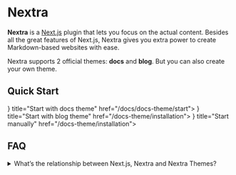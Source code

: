 # Nextra

**Nextra** is a [Next.js](https://nextjs.org) plugin that lets you focus on the actual content. Besides all the great features of Next.js, Nextra gives you extra power to create Markdown-based websites with ease.

Nextra supports 2 official themes: **docs** and **blog**. But you can also create your own theme.

## Quick Start


<Cards>
  <Card icon={
    <svg viewBox="0 0 24 24"><path fill="currentColor" d="M14 8.775q0-.225.163-.463q.162-.237.362-.312q.725-.25 1.45-.375T17.5 7.5q.5 0 .988.062q.487.063.962.163q.225.05.387.25q.163.2.163.45q0 .425-.275.625t-.7.1q-.35-.075-.737-.113Q17.9 9 17.5 9q-.65 0-1.275.125q-.625.125-1.2.325q-.45.175-.737-.025q-.288-.2-.288-.65Zm0 5.5q0-.225.163-.463q.162-.237.362-.312q.725-.25 1.45-.375T17.5 13q.5 0 .988.062q.487.063.962.163q.225.05.387.25q.163.2.163.45q0 .425-.275.625t-.7.1q-.35-.075-.737-.113q-.388-.037-.788-.037q-.65 0-1.275.113q-.625.112-1.2.312q-.45.175-.737-.013q-.288-.187-.288-.637Zm0-2.75q0-.225.163-.463q.162-.237.362-.312q.725-.25 1.45-.375t1.525-.125q.5 0 .988.062q.487.063.962.163q.225.05.387.25q.163.2.163.45q0 .425-.275.625t-.7.1q-.35-.075-.737-.113q-.388-.037-.788-.037q-.65 0-1.275.125q-.625.125-1.2.325q-.45.175-.737-.025q-.288-.2-.288-.65ZM6.5 16q1.175 0 2.288.262q1.112.263 2.212.788V7.2q-1.025-.6-2.175-.9Q7.675 6 6.5 6q-.9 0-1.787.175Q3.825 6.35 3 6.7v9.9q.875-.3 1.738-.45Q5.6 16 6.5 16Zm6.5 1.05q1.1-.525 2.213-.788Q16.325 16 17.5 16q.9 0 1.763.15q.862.15 1.737.45V6.7q-.825-.35-1.712-.525Q18.4 6 17.5 6q-1.175 0-2.325.3q-1.15.3-2.175.9Zm-6-5.4Zm5 7.825q-.35 0-.662-.087q-.313-.088-.588-.238q-.975-.575-2.05-.862Q7.625 18 6.5 18q-1.05 0-2.062.275q-1.013.275-1.938.775q-.525.275-1.012-.025Q1 18.725 1 18.15V6.1q0-.275.138-.525q.137-.25.412-.375q1.15-.6 2.4-.9Q5.2 4 6.5 4q1.45 0 2.838.375Q10.725 4.75 12 5.5q1.275-.75 2.663-1.125Q16.05 4 17.5 4q1.3 0 2.55.3q1.25.3 2.4.9q.275.125.413.375q.137.25.137.525v12.05q0 .575-.487.875q-.488.3-1.013.025q-.925-.5-1.938-.775Q18.55 18 17.5 18q-1.125 0-2.2.288q-1.075.287-2.05.862q-.275.15-.587.238q-.313.087-.663.087Z"></path></svg>
  } title="Start with docs theme" href="/docs/docs-theme/start">
  </Card>
  <Card icon={
    <svg viewBox="0 0 24 24"><path fill="currentColor" d="M8 17h5q.425 0 .713-.288Q14 16.425 14 16t-.287-.713Q13.425 15 13 15H8q-.425 0-.713.287Q7 15.575 7 16t.287.712Q7.575 17 8 17Zm0-4h8q.425 0 .712-.288Q17 12.425 17 12t-.288-.713Q16.425 11 16 11H8q-.425 0-.713.287Q7 11.575 7 12t.287.712Q7.575 13 8 13Zm0-4h8q.425 0 .712-.288Q17 8.425 17 8t-.288-.713Q16.425 7 16 7H8q-.425 0-.713.287Q7 7.575 7 8t.287.712Q7.575 9 8 9ZM5 21q-.825 0-1.413-.587Q3 19.825 3 19V5q0-.825.587-1.413Q4.175 3 5 3h14q.825 0 1.413.587Q21 4.175 21 5v14q0 .825-.587 1.413Q19.825 21 19 21Zm0-2h14V5H5v14Zm0 0V5v14Z"></path></svg>
  } title="Start with blog theme" href="/docs-theme/installation">
  </Card>
  <Card icon={
    <svg viewBox="0 0 24 24"><path fill="currentColor" d="m8.825 12l1.475-1.475q.3-.3.3-.7q0-.4-.3-.7q-.3-.3-.712-.3q-.413 0-.713.3L6.7 11.3q-.15.15-.212.325q-.063.175-.063.375t.063.375q.062.175.212.325l2.175 2.175q.3.3.713.3q.412 0 .712-.3t.3-.7q0-.4-.3-.7Zm6.35 0L13.7 13.475q-.3.3-.3.7q0 .4.3.7q.3.3.713.3q.412 0 .712-.3L17.3 12.7q.15-.15.212-.325q.063-.175.063-.375t-.063-.375q-.062-.175-.212-.325l-2.175-2.175q-.15-.15-.337-.225q-.188-.075-.375-.075q-.188 0-.375.075q-.188.075-.338.225q-.3.3-.3.7q0 .4.3.7ZM5 21q-.825 0-1.413-.587Q3 19.825 3 19V5q0-.825.587-1.413Q4.175 3 5 3h14q.825 0 1.413.587Q21 4.175 21 5v14q0 .825-.587 1.413Q19.825 21 19 21Zm0-2h14V5H5v14ZM5 5v14V5Z"></path></svg>
  } title="Start manually" href="/docs-theme/installation">
  </Card>
</Cards>

## FAQ

<details>
  <summary>What’s the relationship between Next.js, Nextra and Nextra Themes?</summary>
  **Next.js** is a general purpose framework for building all kinds of web applications with React. **Nextra** is a Next.js plugin, which provides a complete solution around Markdown (MDX) on top of Next.js. A **Nextra Theme** is basically a “layout component” that determines how a Nextra page is rendered.
  <svg xmlns='http://www.w3.org/2000/svg' fill='none' viewBox='0 0 840 280'>
    <path stroke='#D8D8D8' d='M43 41.5h753'></path>
    <path
      fill='#fff'
      d='M285.5 46.2h-6v6h6v-6zm0-8.8v-6h-6v6h6zm2 0h6v-6h-6v6zm0 8.8v6h6v-6h-6zm-5.4-3.4h-6v6h6v-6zm0-2v-6h-6v6h6zm8.8 0h6v-6h-6v6zm0 2v6h6v-6h-6zm.6 3.4v-8.8h-12v8.8h12zm-6-2.8h2v-12h-2v12zm-4-6v8.8h12v-8.8h-12zm6 2.8h-2v12h2v-12zm.6 2.6v-2h-12v2h12zm-6 4h8.8v-12h-8.8v12zm2.8-6v2h12v-2h-12zm6-4h-8.8v12h8.8v-12z'
    ></path>
    <path
      fill='#fff'
      d='M620 34h6v-6h-6v6zm0 13v6h6v-6h-6zm-2 0l-5 3.4 1.8 2.6h3.1v-6zm-6.2-9l5-3.3-1.9-2.6h-3.1v6zm-.1 0v-6h-6v6h6zm0 9v6h6v-6h-6zm-2.4 0h-6v6h6v-6zm0-13v-6h-6v6h6zm2.1 0l5-3.5-1.8-2.6h-3.2v6zm6.2 8.8l-5 3.4 1.8 2.6h3.2v-6zm0 0v6h6v-6h-6zm0-8.9v-6h-6v6h6zm-3.6 0V47h12V34h-12zm6 7.1h-2v12h2V41zm2.9 2.6l-6.2-9-9.9 6.9 6.2 9 9.9-7zM611.8 32h-.1v12-12zm-6.1 6v9h12v-9h-12zm6 2.9h-2.4v12h2.4V41zm3.6 6V34h-12v13h12zm-6-7h2.1V28h-2.1v12zm-2.8-2.7l6.1 9 10-6.9-6.2-8.9-10 6.8zm11 11.5h.2v-12h-.1v12zm6.2-6V34h-12v9h12zm-6-2.9h2.3V28h-2.3v12zm6 6.7l-3.1 5.2 3-5.2zm-1.7-1.8l-5.4 2.7 5.4-2.7zm0-5.3l-5.4-2.7 5.4 2.7zm1.6-1.8l3.1 5.1-3.1-5.1zm4.1-.4l-2 5.7 2-5.7zm1.5 1l-4.2 4.2 4.2-4.3zm1 1.5l-5.6 2.1 5.6-2.1zm.3 3v6h6v-6h-6zm-8 0h-6v6h6v-6zm0-1.6v-6h-6v6h6zm5.8 0v6h6v-6h-6zM628 40l-5.3 2.8L628 40zm-.8-.8l-3 5.1 3-5.1zm-2.4 0l3.2 5-3.2-5zm-.8.9l-5.3-2.9 5.3 2.9zm-.3 1.2h-6 6zm.3 2.8l-5.3 2.8L624 44zm.9 1l-3 5.2 3-5.2zm2.2.1l2 5.7-2-5.7zm1.2-1l.6-6-4.6-.6-1.7 4.4 5.7 2.1zm2.1.2l5.9 1.4 1.5-6.6-6.7-.8-.7 6zm-.8 1.5l-4.4-4 4.4 4zm-1.4 1l2.2 5.5-2.2-5.6zm-2-5.7c-.1 0-.1 0 0 0l.4.2-6 10.4a11 11 0 005.6 1.4v-12zm.4.2a1.9 1.9 0 01.7.7l-10.7 5.4a11 11 0 004 4.3l6-10.4zm.7.7v.2h.1v-.2h-12c0 1.8.3 3.7 1.2 5.4l10.7-5.4zm0 0l.1-.1v.2l-10.8-5.4c-.9 1.7-1.2 3.6-1.2 5.3h12zm0 .1s0 .2-.2.3l-.4.3-6.3-10.2c-1.6 1-3 2.5-3.8 4.2l10.7 5.4zm-.6.6l-.4.2h-.3V31c-1.9 0-3.8.5-5.6 1.6l6.3 10.2zm-.7.3h-.1l-.2-.1 4.1-11.3a11 11 0 00-3.8-.6v12zm-.3-.1l-.7-.5 8.4-8.5c-1-1-2.3-1.8-3.6-2.3l-4 11.3zm-.7-.4c-.3-.3-.4-.6-.4-.7l11.2-4.2c-.5-1.4-1.3-2.7-2.4-3.8l-8.4 8.7zm-.4-.7v-.1.2h12c0-1.4-.3-2.9-.8-4.4L624.6 42zm0 .1v.7h12V42h-12zm6-5.3h-8.1v12h8v-12zm-2.1 6v-1.5h-12v1.5h12zm-6 4.5h5.8v-12h-5.8v12zm11.8-6a8 8 0 00-1-4l-10.6 5.6c-.3-.6-.4-1.2-.4-1.6h12zm-1-4a8 8 0 00-3-3.2l-6.1 10.3a4 4 0 01-1.5-1.5l10.6-5.7zm-3-3.2a8.2 8.2 0 00-4.2-1.1v12c-.5 0-1.2-.2-2-.6l6.2-10.3zm-4.2-1.1c-1.5 0-3 .3-4.5 1.3l6.5 10a4 4 0 01-2 .7v-12zm-4.5 1.2a8.4 8.4 0 00-2.9 3.1l10.6 5.7c-.3.6-.8 1-1.3 1.4L621.6 34zm-3 3.2c-.6 1.2-.9 2.6-1 4h12c0 .5 0 1-.3 1.6l-10.6-5.6zm-1 4v1.4h12v-1.4h-12zm0 1.4c0 1.3.3 2.7 1 4.2l10.7-5.5c.4.6.4 1.1.4 1.3h-12zm1 4.2a8.2 8.2 0 003.3 3.4l6-10.4a5 5 0 011.4 1.5l-10.6 5.5zm3.3 3.4c1.4.8 3 1 4.3 1v-12c.4 0 1 .2 1.6.6L622 50.3zm4.3 1c.9 0 1.9 0 2.9-.4l-4-11.3 1-.2v12zm3-.4c1-.4 1.9-1 2.7-1.7l-8.2-8.8a4 4 0 011.4-.8l4 11.3zm2.7-1.7c1-.9 1.6-2 2-3L622.6 42c.2-.5.6-1 1.1-1.6l8.2 8.8zm-4.3.9l2.2.2 1.3-11.9-2.2-.2-1.3 11.9zm-3-7.1c0-.4.3-.8.6-1.2l9 8c1-1.1 1.7-2.5 2-4L624.7 43zm.6-1.1c.3-.4.6-.6.8-.6l4.4 11.1a9.8 9.8 0 003.7-2.5l-9-8zm.8-.6l.2-.1v12c1.3 0 2.8-.2 4.2-.8L626 41.3zm7.4-4.1l5.3-2.9-1.7-3.1h-3.6v6zm2 3.6l-5.2 2.9 5.2 9.5 5.3-9.5-5.3-2.9zm2-3.6v-6H634l-1.7 3 5.2 3zm2.5 0l5.1 3 5.5-9H640v6zm-3 4.9l-5.1-3.1-1.9 3.1 2 3.1 5-3.1zm3 4.9v6h10.8l-5.6-9.1-5.2 3.1zm-2.4 0l-5.2 3 1.8 3h3.4v-6zm-2-3.5l5.1-3-5.2-9-5.2 9 5.2 3zm-2.1 3.5v6h3.4l1.8-3-5.2-3zm-2.5 0l-5.1-3.1-5.6 9.1H631v-6zm3-5l5.1 3.2 1.9-3-1.8-3.2-5.2 3zm-3-4.8v-6h-10.5l5.4 9 5.2-3zm-2.7 2.9l2 3.6 10.5-5.8-2-3.6-10.5 5.8zm12.5 3.6l2-3.6-10.5-5.8-2 3.6 10.5 5.8zm-3.3-.5h2.5v-12h-2.5v12zm-2.7-9.1l-3 4.9 10.4 6.2 3-5-10.4-6.1zm-2.9 11.1l3 5 10.3-6.3-3-5-10.3 6.3zM640 41h-2.4v12h2.4V41zm2.8 3l-2.1-3.6-10.4 6.1 2.1 3.5 10.4-6zm-12.5-3.6l-2 3.6 10.3 6 2.1-3.5-10.4-6zm3.2.6H631v12h2.5V41zm2.6 9.1l3-4.9-10.2-6.2-3 4.9L636 50zm3-11l-2.9-5-10.3 6.1 3 5L639 39zm-8 4h2.4v-12H631v12zm14.9-6h6v-6h-6v6zm0 1.9v6h6v-6h-6zm-5.7 0h-6v6h6v-6zm0-1.8v-6h-6v6h6zm1.4-2.4v-6h-6v6h6zm2.3 0h6v-6h-6v6zm.2 10l-5.3 3h.1l5.2-3zm.3.3l-2 5.6 2-5.6zm1 0l-1-5.9 1 6zm.2 0l6-1.3-1.4-6.1-6.1 1.6 1.5 5.8zm.4 1.8l2 5.7 5-1.8-1.1-5.2-6 1.4zm-.5.1l-1.3-5.8 1.3 5.8zm-.8.1l-.2-6 .2 6zM643 47l-2.3 5.5L643 47zm-1.1-1l-5 3.4 5-3.3zm-.4-1.5h6-6zm-1.7-7.2V39h12v-1.8h-12zm6-4.2h-5.7v12h5.7V33zm.3 6v-1.8h-12V39h12zm-6 4.2h5.7v-12h-5.7v12zm1.4-2.4h2.3v-12h-2.3v12zm-3.7-6V44h12v-9.2h-12zm0 9.2a7 7 0 001 3.7l10.4-5.9a5 5 0 01.6 2.2h-12zm1 3.9a6.8 6.8 0 003.4 2.8l4.3-11.2c1.2.5 2 1.3 2.6 2.2L638.8 48zm3.4 2.8a7 7 0 002.7.5v-12c.4 0 1 0 1.6.3l-4.3 11.2zm2.7.5l1.4-.1-2-11.9h.6v12zm1.4-.1l.8-.2-3.1-11.6a4.6 4.6 0 01.2 0l2 11.8zm-6.6-4.7l.4 1.8 11.7-2.6-.4-1.8-11.7 2.6zm4.3-5.2h.1l2.6 11.7 1.2-.3-4-11.4zm0 0h.4l.3 12 2-.3-2.6-11.7zm.4 0l.9.1-4.6 11.1c1.4.6 2.8.8 4 .7l-.3-12zm1 .1c.5.3 1.1.7 1.5 1.3l-10 6.7c1 1.4 2.3 2.5 3.8 3.1l4.6-11zm1.5 1.4c.5.8.6 1.5.6 1.8l-12-.1c0 1.5.3 3.2 1.4 4.9l10-6.6zm.6 1.7v-9.6h-12v9.6h12zm-.5 2.6h-6v6h6v-6zm0-9.8v-6h-6v6h6zm2.2 0h6v-6h-6v6zm0 1.6h-6v6h6v-6zm.1 0v6h4.4l1.3-4.2-5.7-1.8zm1-1.3l3.4 5v-.1l-3.5-4.9zm1.9-.4l-.5 6h.2l.3-6zm.4 0h6v-5l-4.9-.9-1.1 6zm0 2.1l-2 5.7 8 2.8v-8.5h-6zm-.5 0l-.8 5.9.8-6zm-1.7.2l2.8 5.3-2.8-5.3zm-1.1 7.6v6h6v-6h-6zm3.7 0v-9.8h-12V47h12zm-6-3.8h2.2v-12H647v12zm-3.8-6v1.6h12v-1.6h-12zm6 7.6h.1v-12 12zm5.8-4.2c0 .3-.2.6-.4 1l-.9.8-7-9.8a8.4 8.4 0 00-3.1 4.4l11.4 3.6zm-1.3 1.8a3.5 3.5 0 01-2 .6V31c-1.7 0-3.4.5-5 1.6l7 9.8zm-2 .6l1-12h-1v12zm.2 0h-.5l2.3-11.8-1.2-.1-.6 12zm-5.3-5.9v2.1h12v-2h-12zm8-3.5c-.8-.3-1.5-.4-1.8-.4L651.5 45h-.1a4 4 0 01-.7-.2l4-11.3zm-1.6-.4l-1.5-.1v12h-.2l1.7-11.9zm-1.5-.1c-1.3 0-2.7.3-4 1l5.7 10.5a3 3 0 01-1.7.5v-12zm-4 1a8 8 0 00-3 3l10.2 6.1a4 4 0 01-1.5 1.5L647.6 34zm-3 3a8.1 8.1 0 00-1.2 4.1h12c0 .6-.1 1.3-.6 2L644.5 37zm-1.2 4.1V47h12v-5.8h-12zm6-.2H647v12h2.3V41zm5 5.9l-2.4 5.4 2.5-5.4zm-1.1-1l-5 3.2 5-3.2zm-.1-3l-5.3-3 5.3 3zm.8-.9l-3.1-5.1 3.2 5zm1.2-.5l1.4 5.8-1.4-5.8zm1.4-.2l-.6-6 .6 6zm1.4-.2l.8 6-.8-6zm.8-.2l3.2 5-3.2-5zm-.2-1.7l4-4.4-4 4.4zm-2.6 0l-3.6-4.8 3.6 4.8zm-.7.9l-.8 6 4.9.6L661 42l-5.7-2zm-2.1-.3l-5.8-1.7-1.9 6.6 6.8 1 .9-6zm.8-1.5l4.3 4.2-4.3-4.2zm1.5-1l2 5.7-2-5.6zm4.5.5l-3.3 5 3.3-5zm1 1l-5.3 2.8 5.3-2.8zm.3 8.2v6h6v-6h-6zm-2.2 0h-6v6h6v-6zm0-1.3h6v-6h-6v6zm0 0v-6h-3.7l-1.7 3.2 5.3 2.8zm-.7.7l4.1 4.4-4-4.4zm-1 .6l2.2 5.6-2.1-5.6zm.5-1.8l2.9 5.3-2.9-5.3zm.8-.7l-5-3.1h-.1l5.1 3zm.3-2.2h6V29.6l-9.8 8 3.8 4.7zm-.4.2l-1.6-5.8 1.6 5.8zm-.5.1l1 6-1-6zm-1.2.2l.8 6-.8-6zm-1 .2l-2.1-5.6L656 43zm-.6.5l4.6 3.8-4.6-3.8zm.3 1.7L652 50l3.5-5zm.5-4l.8.2-4.9 11c1.4.6 2.8.8 4.1.8v-12zm.9.2c.4.2 1 .6 1.3 1.2l-10 6.6c1 1.4 2.2 2.4 3.7 3.1l5-10.9zm1.3 1.2c.5.7.6 1.4.6 1.6h-12c0 1.6.3 3.3 1.4 5l10-6.6zm.6 1.6c0 .2 0 .8-.5 1.6L647.9 40a9 9 0 00-1 4.3h12zm-.5 1.6c-.3.5-.7 1-1.3 1.3L651 37a8.4 8.4 0 00-3 3l10.5 6zm-1.3 1.3l-.5.2-2.9-11.6a7 7 0 00-2.8 1.2l6.2 10zm-.4.2h.5l-1.3-12c-.7 0-1.5.2-2.2.4l3 11.6zm.5 0l1.6-.3-1.6-11.8H656l1.2 12zm1.6-.3a8 8 0 003.2-1l-6.4-10.2 1.1-.6h.4l1.7 11.8zm3.2-1c2.1-1.4 3-3.7 3-5.6h-12a5.4 5.4 0 012.5-4.6L662 46zm3-5.6h-12 12zm0 0c0-1.8-.5-4-2.3-5.6l-8.2 8.8c-.5-.5-1-1.1-1.2-1.8l-.3-1.5h12zm-2.3-5.6a7.7 7.7 0 00-5.4-2v12c-.3 0-1.6 0-2.8-1.2l8.2-8.8zm-5.4-2a8 8 0 00-4.9 1.6l7.2 9.6c-1 .8-2 .8-2.3.8v-12zm-5 1.6c-1 .9-2 2-2.6 3.7l11.3 4c-.3.9-1 1.5-1.4 1.9l-7.2-9.6zm3.9-.3l-2.2-.3-1.7 11.9 2.2.3 1.7-11.9zm2.7 7.3c0 .3-.2.7-.6 1l-8.6-8.3a9.4 9.4 0 00-2.3 4l11.5 3.3zm-.6 1l-.8.6-4-11.3a9.7 9.7 0 00-3.8 2.4l8.6 8.3zm-.8.6h-.2V31c-1.3 0-2.6.2-3.9.7l4 11.3zm-.2 0l2.8-11.6c-.9-.2-1.8-.3-2.8-.3v12zm0 0a2 2 0 01-.6-.2l6.6-10c-1-.7-2-1.2-3.2-1.4L657.4 43zm-.5-.2c-.5-.3-1-.8-1.1-1.2l10.5-5.6a8.8 8.8 0 00-2.9-3.3l-6.5 10.1zm-1-1.1c-.5-.7-.5-1.2-.5-1.3h12c0-1.3-.2-3-1-4.5l-10.6 5.8zm-.5-1.3V47h12v-6.6h-12zm6 .6H659v12h2.2V41zm3.8 6v-1.3h-12V47h12zm-6-7.3v12-12zm-5.4 3.2l.6-.9 8.2 8.8c.7-.6 1.4-1.4 1.9-2.4L653.6 43zm.6-.9l1-.6 4.3 11.2c1-.4 2-1 3-1.8l-8.3-8.8zm1-.6l.8-.2v12c1 0 2.3-.1 3.5-.6l-4.2-11.2zm1.4 10.1c1.3 0 2.7-.3 4-1L655.2 40c.7-.3 1.3-.4 1.6-.4v12zm4.1-1a8 8 0 003-3l-10.2-6A4 4 0 01655 40l5.7 10.5zm3-2.9a7.9 7.9 0 001.2-4.1h-12c0-.8.2-1.5.6-2.1l10.3 6.2zm1.2-4.1v-1.2h-12v1.2h12zm-9.8-5.8a5.4 5.4 0 011.8-1l3.3 11.5a7 7 0 002.5-1.2l-7.6-9.3zm1.7-1h.1l2.1 11.8 1.3-.3-3.5-11.5zm.1 0h-.4l1.7 12 .8-.2-2-11.8zm-.4 0l-.5.2 1.6 11.8h.6l-1.7-12zm-.5.2c-.7 0-1.5.2-2.3.5l4.3 11.2a2 2 0 01-.4.1L656.1 37zm-2.3.5c-1 .5-2.2 1.2-3.1 2.3l9.3 7.6c-.6.7-1.3 1.1-1.9 1.3l-4.3-11.2zm-3 2.2a7 7 0 00-1.7 4.6h12c0 .8-.2 2-1.2 3.1l-9.2-7.7zm-1.7 4.6c0 2.1.9 4.4 3 5.9l6.9-9.8a5 5 0 012 4h-12zm3 5.9a8 8 0 004.6 1.4v-12a4 4 0 012.3.8L652 50zM666.1 36h-6v6h6v-6zm0-2v-6h-6v6h6zm10.4 0h6v-6h-6v6zm0 2v6h6v-6h-6zm-4 0v-6h-6v6h6zm0 11.1v6h6v-6h-6zm-2.4 0h-6v6h6v-6zm0-11.1h6v-6h-6v6zm2 0v-2h-12v2h12zm-6 4h10.4V28h-10.4v12zm4.4-6v2h12v-2h-12zm6-4h-4v12h4V30zm-10 6v11h12V35.9h-12zm6 5.1h-2.4v12h2.4V41zm3.6 6V35.9h-12V47h12zm-6-17.1h-4v12h4V30zm10 17.1v6h6v-6h-6zm-2.4 0h-6v6h6v-6zm0-13v-6h-6v6h6zm2.3 0h6v-6h-6v6zm0 4.9h-6v6h6v-6zm.1 0v6h4l1.6-3.7-5.6-2.3zm1-1.4l3.4 5-3.3-5zm3.7 0l3-5.2-3 5.2zm1.2 1.2l-5.4 2.7 5.4-2.7zm.4 8.3v6h6v-6h-6zm-2.3 0h-6v6h6v-6zm-.5-7.4l-4.5 4h.1l4.4-4zm-2.5-.3l2.9 5.2-3-5.2zm-.8.7l-5.2-2.9 5.2 3zm-6.2 1.2V47h12v-5.8h-12zm6-.2h-2.4v12h2.4V41zm3.6 6V34h-12v13h12zm-6-7h2.3V28h-2.3v12zm-3.7-6V39h12v-5h-12zm6 10.9h.1V33h-.1v12zm5.7-3.7a3 3 0 01-1.2 1.3l-6.6-10a8.8 8.8 0 00-3.3 4l11 4.7zm-1.2 1.3c-.7.5-1.4.6-1.5.6V31c-1.6 0-3.4.3-5.1 1.4l6.6 10zm-1.5.6c-.1 0-.6 0-1.1-.4l5.9-10.4A9.6 9.6 0 00683 31v12zm-1.1-.4a3.2 3.2 0 01-1.3-1.3l10.8-5.4c-.8-1.5-2-2.8-3.6-3.7l-6 10.4zm-1.2-1.2c-.3-.5-.3-.9-.3-.8h12c0-1.4-.2-3.1-1-4.7l-10.7 5.5zm-.3-.8V47h12v-6.3h-12zm6 .3h-2.3v12h2.3V41zm3.7 6v-5.9h-12V47h12zm0-5.9c0-1.7-.4-3.8-2.1-5.6l-8.8 8.2a4 4 0 01-1.1-2.6h12zm-2-5.6a7.8 7.8 0 00-6-2.5v12c-.2 0-.7 0-1.3-.3-.6-.2-1.2-.6-1.6-1.1l8.8-8zm-6-2.5a9 9 0 00-4 1l5.9 10.5c-.7.4-1.3.5-1.8.5V33zm-3.9 1a7.9 7.9 0 00-3.1 3.1l10.5 5.8c-.4.7-1 1.2-1.6 1.6L678.3 34zm-3.2 3.2a9 9 0 00-1 4h12c0 .3 0 1-.4 1.7L675 37.3zm14.9 9.4l-3 5.2 3-5.2zm-1.7-1.8l-5.3 2.7 5.3-2.7zm0-5.3l-5.3-2.7 5.3 2.7zm1.6-1.8l3.2 5.1-3.2-5.1zm4.2-.4l-2 5.7 2-5.7zm1.4 1l-4.2 4.2 4.2-4.3zm1 1.5l-5.6 2.1 5.6-2.1zm.4 3v6h6v-6h-6zm-8 0h-6v6h6v-6zm0-1.6v-6h-6v6h6zm5.8 0v6h6v-6h-6zm-.3-1.2l-5.3 2.8 5.3-2.8zm-.8-.8l-3.1 5.1 3-5.1zm-2.4 0l3.2 5-3.2-5zm-.9.9l-5.2-2.9 5.2 2.9zm-.3 1.2h-6 6zm.3 2.8L685 47l5.3-2.8zm1 1l-3 5.2 3-5.2zm2.1.1l2 5.7-2-5.7zm1.2-1l.7-6-4.7-.6L689 42l5.6 2.1zm2.2.2l5.8 1.4 1.6-6.6-6.8-.8-.6 6zm-.8 1.5l-4.5-4 4.5 4zm-1.5 1l2.2 5.5-2.2-5.6zm-2-5.7c.1 0 .3 0 .4.2l-6 10.4a11 11 0 005.6 1.4v-12zm.5.2a1.9 1.9 0 01.7.7L683 47.5a9.8 9.8 0 004 4.3l6-10.4zm.7.7a1 1 0 010 .2v-.2h-12c0 1.8.4 3.7 1.3 5.4l10.7-5.4zm0 0V42v.2l-10.8-5.4c-.8 1.7-1.2 3.6-1.2 5.3h12zm0 .1l-.3.3-.3.3-6.3-10.2c-1.7 1-3 2.5-3.8 4.2l10.7 5.4zm-.6.6l-.5.2h-.2V31c-1.9 0-3.9.5-5.6 1.6l6.3 10.2zm-.7.3h-.2l-.2-.1 4.2-11.3a11 11 0 00-3.8-.6v12zm-.3-.1l-.8-.5 8.4-8.5c-1-1-2.2-1.8-3.6-2.3l-4 11.3zm-.8-.4c-.3-.3-.4-.6-.4-.7l11.2-4.2c-.5-1.4-1.3-2.7-2.4-3.8l-8.4 8.7zm-.4-.7v-.1.2h12c0-1.4-.2-2.9-.8-4.4L691 42zm0 .1v.7h12V42h-12zm6-5.3h-8v12h8v-12zm-2 6v-1.5h-12v1.5h12zm-6 4.5h5.8v-12h-5.9v12zm11.8-6c0-1.4-.4-2.8-1-4L689 42.7c-.3-.6-.4-1.2-.4-1.6h12zm-1-4a8 8 0 00-3-3.2l-6.2 10.3a4 4 0 01-1.4-1.5l10.5-5.7zm-3-3.2a8.2 8.2 0 00-4.3-1.1v12c-.5 0-1.2-.2-2-.6l6.3-10.3zm-4.3-1.1c-1.5 0-3 .3-4.5 1.3l6.5 10c-.7.5-1.4.7-2 .7V33zm-4.3 1a8.4 8.4 0 00-3 3.1l10.6 5.7a4 4 0 01-1.2 1.4L688 34zm-3 3.2c-.6 1.2-1 2.6-1 4h12c0 .5 0 1-.4 1.6L685 37.3zm-1 4v1.4h12v-1.4h-12zm0 1.4c0 1.3.3 2.7 1 4.2l10.7-5.5c.3.6.3 1.1.3 1.3h-12zm1 4.2a8.2 8.2 0 003.2 3.4l6-10.4c.7.4 1.2 1 1.5 1.5L685 46.9zm3.3 3.4c1.4.8 2.9 1 4.2 1v-12c.4 0 1 .2 1.7.6l-6 10.4zm4.2 1c1 0 1.9 0 2.9-.4l-3.9-11.3c.4-.2.8-.2 1-.2v12zm3-.4c1-.4 2-1 2.8-1.7l-8.2-8.8a4 4 0 011.3-.8l4 11.3zm2.8-1.7c.9-.9 1.5-2 2-3L689 42c.2-.5.5-1 1-1.6l8.3 8.8zm-4.4.9l2.2.2 1.3-11.9-2.1-.2-1.4 11.9zm-3-7.1l.6-1.2 9 8c1-1.1 1.7-2.5 2.1-4L691 43zm.6-1.1c.3-.4.7-.6.8-.6l4.4 11.1a9.8 9.8 0 003.8-2.5l-9-8zm.9-.6c.2-.1.3-.1.1-.1v12c1.4 0 2.8-.2 4.2-.8l-4.3-11.1zM698 47h-6v6h6v-6zm0-9.8v-6h-6v6h6zm2.2 0h6v-6h-6v6zm0 1.7h-6v6h6v-6zm.1 0v6h4.2l1.5-4-5.7-2zm1-1.4l3.4 5-3.4-5zm3.4 0l-3.4 5 3.4-5zm1 1.4l-5.7 1.9 1.4 4h4.3v-6zm.1 0v6h4l1.6-3.8-5.6-2.2zm1.1-1.4l3.2 5.1-3.2-5zm5 9.5v6h6v-6h-6zm-2.4 0h-6v6h6v-6zm-.5-7.6l-4 4.5 4-4.5zm-2.5.1l-4.4-4 4.4 4zM706 47v6h6v-6h-6zm-2.2 0h-6v6h6v-6zm-.5-7.5l-4.2 4.2 4.2-4.2zm-2-.2l3 5h.1l-3.2-5zm-.7.7l5.3 2.8-5.3-2.8zm-.3 7v6h6v-6h-6zm3.7 0v-9.8h-12V47h12zm-6-3.8h2.2v-12H698v12zm-3.8-6v1.7h12v-1.7h-12zm6 7.7h.1v-12 12zm5.8-4a3.3 3.3 0 01-1.3 1.6l-6.7-10a8.6 8.6 0 00-3.3 4.3l11.3 4.1zm-1.3 1.6a3 3 0 01-1.7.6V31a9 9 0 00-5 1.5l6.7 9.9zm-1.7.6c-.3 0-1-.1-1.8-.7l7-9.8a8.8 8.8 0 00-5.2-1.5v12zm-1.7-.6a3.5 3.5 0 01-1.3-1.7l11.4-3.9a8.5 8.5 0 00-3.3-4.3l-6.8 9.9zm4.4 2.4h.1v-12h-.1v12zm5.7-3.8a3.4 3.4 0 01-1.3 1.5l-6.4-10.1a8.7 8.7 0 00-3.5 4.1l11.2 4.5zm-1.3 1.5c-.6.4-1.1.5-1.4.5V31c-1.6 0-3.4.3-5 1.4l6.4 10.1zm-1.4.5c-.1 0-.5 0-.9-.2l-1-.7 8.4-8.5a9 9 0 00-6.5-2.6v12zm-2-1c-.4-.4-.7-.8-.8-1.2v-.5h12c0-2-.7-4.7-2.7-6.7l-8.5 8.5zm-.9-1.7V47h12v-6.6h-12zm6 .6h-2.3v12h2.3V41zm3.7 6v-6.2h-12V47h12zm0-6.2c0-1.6-.4-4-2.6-5.9l-7.8 9a4.4 4.4 0 01-1.6-3.1h12zm-2.5-5.9a7.7 7.7 0 00-5.2-1.9v12c-.4 0-.8 0-1.4-.2-.5-.2-1-.5-1.4-.9l8-9zm-5.2-1.9c-1.9 0-4 .7-5.7 2.5l8.9 8a4.5 4.5 0 01-3.2 1.5V33zm-5.7 2.5a8 8 0 00-2 5.4h12l-.3 1.2c-.2.5-.4 1-.8 1.4l-9-8zm-2 5.4V47h12v-6.1h-12zm6 .1h-2.3v12h2.2V41zm3.7 6v-6.3h-12V47h12zm0-6.3c0-1.8-.6-3.9-2.3-5.5l-8.4 8.5a4.5 4.5 0 01-1.3-3h12zm-2.2-5.5a7.6 7.6 0 00-5.5-2.2v12c-.4 0-.9 0-1.5-.3-.6-.2-1-.6-1.5-1l8.5-8.5zm-5.5-2.2c-1.4 0-2.8.4-4 1.2l6.3 10.1c-.7.5-1.5.7-2.3.7V33zm-4 1.1a7.8 7.8 0 00-2.8 3l10.6 5.7c-.3.5-.8 1.1-1.6 1.6L698.2 34zm-2.8 3c-.7 1.4-1 2.7-1 4h12c0 .3 0 1-.4 1.7l-10.6-5.7zm-1 4V47h12v-6h-12zm6-.1H698v12h2.3V41zm15 5.6l-3 5.2 3-5.2zm-1.7-1.8l-5.4 2.7 5.4-2.7zm0-5.3l-5.4-2.7 5.4 2.7zm1.6-1.8l3.2 5.1-3.2-5.1zm4.2-.4l-2 5.7 2-5.7zm1.4 1l-4.2 4.2 4.2-4.3zm1 1.5l-5.6 2.1 5.6-2.1zm.4 3v6h6v-6h-6zm-8 0h-6v6h6v-6zm0-1.6v-6h-6v6h6zm5.7 0v6h6v-6h-6zm-.3-1.2l-5.2 2.8 5.2-2.8zm-.7-.8l-3.1 5.1 3-5.1zm-2.4 0l3.2 5-3.2-5zm-.9.9l-5.3-2.9 5.3 2.9zm-.3 1.2h-6 6zm.3 2.8l-5.3 2.8 5.3-2.8zm.9 1l-3 5.2 3-5.2zm2.2.1l2 5.7-2-5.7zm1.2-1l.7-6-4.7-.6-1.6 4.4 5.6 2.1zm2.2.2l5.8 1.4 1.6-6.6-6.8-.8-.6 6zm-.8 1.5l-4.5-4 4.5 4zm-1.5 1l2.2 5.5-2.2-5.6zm-2-5.7c.1 0 .3 0 .4.2l-6 10.4a11 11 0 005.6 1.4v-12zm.5.2a1.9 1.9 0 01.6.7l-10.7 5.4a11 11 0 004 4.3l6-10.4zm.6.7l.1.2v-.2h-12c0 1.8.4 3.7 1.2 5.4l10.7-5.4zm.1 0V42v.2l-10.8-5.4c-.8 1.7-1.2 3.6-1.2 5.3h12zm0 .1l-.3.3-.3.3-6.3-10.2c-1.7 1-3 2.5-3.9 4.2l10.7 5.4zm-.6.6l-.5.2h-.2V31c-2 0-3.9.5-5.6 1.6l6.3 10.2zm-.7.3h-.2l-.2-.1 4.1-11.3a11 11 0 00-3.7-.6v12zm-.3-.1l-.8-.5L725 34c-1-1-2.2-1.8-3.6-2.3l-4 11.3zm-.8-.4c-.3-.3-.4-.6-.4-.7l11.2-4.2c-.5-1.4-1.3-2.7-2.4-3.8l-8.4 8.7zm-.4-.7v-.1.2h12c0-1.4-.2-2.9-.8-4.4L716.3 42zm0 .1v.7h12V42h-12zm6-5.3h-8v12h8v-12zm-2 6v-1.5h-12v1.5h12zm-6 4.5h5.7v-12h-5.8v12zm11.7-6a8 8 0 00-1-4l-10.5 5.6a3 3 0 01-.5-1.6h12zm-1-4a8 8 0 00-3-3.2L716 44.3a4 4 0 01-1.4-1.5l10.5-5.7zm-3-3.2a8.2 8.2 0 00-4.2-1.1v12c-.5 0-1.2-.2-2-.6L722 34zm-4.2-1.1c-1.5 0-3 .3-4.5 1.3l6.5 10c-.7.5-1.5.7-2 .7v-12zm-4.5 1.2a8.4 8.4 0 00-2.9 3.1L721 43a4 4 0 01-1.2 1.4L713.3 34zm-2.9 3.2a8 8 0 00-1 4h12c0 .5-.1 1-.4 1.6l-10.6-5.6zm-1 4v1.4h12v-1.4h-12zm0 1.4c0 1.3.3 2.7 1 4.2l10.7-5.5c.3.6.3 1.1.3 1.3h-12zm1 4.2a8.2 8.2 0 003.2 3.4l6-10.4c.7.4 1.2 1 1.5 1.5l-10.7 5.5zm3.2 3.4c1.5.8 3 1 4.3 1v-12c.4 0 1 .2 1.7.6l-6 10.4zm4.3 1c1 0 1.9 0 2.9-.4l-4-11.3c.5-.2.9-.2 1.1-.2v12zm3-.4c1-.4 2-1 2.7-1.7l-8.2-8.8a4 4 0 011.4-.8l4 11.3zm2.7-1.7c1-.9 1.6-2 2-3L714.4 42c.2-.5.5-1 1-1.6l8.2 8.8zm-4.3.9l2.2.2 1.3-11.9-2.1-.2-1.4 11.9zm-3-7.1l.6-1.2 9 8c1-1.1 1.7-2.5 2-4L716.4 43zm.6-1.1c.3-.4.6-.6.8-.6l4.4 11.1a9.8 9.8 0 003.7-2.5l-8.9-8zm.8-.6l.2-.1v12c1.3 0 2.8-.2 4.2-.8l-4.4-11.1z'
    ></path>
    <path
      fill='#fff'
      d='M394 34h6v-6h-6v6zm0 13v6h6v-6h-6zm-2 0l-5 3.4 1.8 2.6h3.1v-6zm-6.2-9l5-3.3-1.9-2.6h-3.1v6zm-.1 0v-6h-6v6h6zm0 9v6h6v-6h-6zm-2.4 0h-6v6h6v-6zm0-13v-6h-6v6h6zm2.1 0l5-3.5-1.8-2.6h-3.2v6zm6.2 8.8l-5 3.4 1.8 2.6h3.2v-6zm0 0v6h6v-6h-6zm0-8.9v-6h-6v6h6zm-3.6 0V47h12V34h-12zm6 7.1h-2v12h2V41zm2.9 2.6l-6.2-9-9.9 6.9 6.2 9 9.9-7zM385.8 32h-.1v12-12zm-6.1 6v9h12v-9h-12zm6 2.9h-2.4v12h2.4V41zm3.6 6V34h-12v13h12zm-6-7h2.1V28h-2.1v12zm-2.8-2.7l6.1 9 10-6.9-6.2-8.9-10 6.8zm11 11.5h.2v-12h-.1v12zm6.2-6V34h-12v9h12zm-6-2.9h2.3V28h-2.3v12zm6 6.7l-3.1 5.2 3-5.2zm-1.7-1.8l-5.4 2.7 5.4-2.7zm0-5.3l-5.4-2.7 5.4 2.7zm1.6-1.8l3.1 5.1-3.1-5.1zm4.1-.4l-2 5.7 2-5.7zm1.5 1l-4.2 4.2 4.2-4.3zm1 1.5l-5.6 2.1 5.6-2.1zm.3 3v6h6v-6h-6zm-8 0h-6v6h6v-6zm0-1.6v-6h-6v6h6zm5.8 0v6h6v-6h-6zM402 40l-5.3 2.8L402 40zm-.8-.8l-3 5.1 3-5.1zm-2.4 0l3.2 5-3.2-5zm-.8.9l-5.3-2.9 5.3 2.9zm-.3 1.2h-6 6zm.3 2.8l-5.3 2.8L398 44zm.9 1l-3 5.2 3-5.2zm2.2.1l2 5.7-2-5.7zm1.2-1l.6-6-4.6-.6-1.7 4.4 5.7 2.1zm2.1.2l5.9 1.4 1.5-6.6-6.7-.8-.7 6zm-.8 1.5l-4.4-4 4.4 4zm-1.4 1l2.2 5.5-2.2-5.6zm-2-5.7c-.1 0-.1 0 0 0l.4.2-6 10.4a11 11 0 005.6 1.4v-12zm.4.2a1.9 1.9 0 01.7.7l-10.7 5.4a11 11 0 004 4.3l6-10.4zm.7.7v.2h.1v-.2h-12c0 1.8.3 3.7 1.2 5.4l10.7-5.4zm0 0l.1-.1v.2l-10.8-5.4c-.9 1.7-1.2 3.6-1.2 5.3h12zm0 .1s0 .2-.2.3l-.4.3-6.3-10.2c-1.6 1-3 2.5-3.8 4.2l10.7 5.4zm-.6.6l-.4.2h-.3V31c-1.9 0-3.8.5-5.6 1.6l6.3 10.2zm-.7.3h-.1l-.2-.1 4.1-11.3a11 11 0 00-3.8-.6v12zm-.3-.1l-.7-.5 8.4-8.5c-1-1-2.3-1.8-3.6-2.3l-4 11.3zm-.7-.4c-.3-.3-.4-.6-.4-.7l11.2-4.2c-.5-1.4-1.3-2.7-2.4-3.8l-8.4 8.7zm-.4-.7v-.1.2h12c0-1.4-.3-2.9-.8-4.4L398.6 42zm0 .1v.7h12V42h-12zm6-5.3h-8.1v12h8v-12zm-2.1 6v-1.5h-12v1.5h12zm-6 4.5h5.8v-12h-5.8v12zm11.8-6a8 8 0 00-1-4l-10.6 5.6c-.3-.6-.4-1.2-.4-1.6h12zm-1-4a8 8 0 00-3-3.2l-6.1 10.3a4 4 0 01-1.5-1.5l10.6-5.7zm-3-3.2a8.2 8.2 0 00-4.2-1.1v12c-.5 0-1.2-.2-2-.6l6.2-10.3zm-4.2-1.1c-1.5 0-3 .3-4.5 1.3l6.5 10a4 4 0 01-2 .7v-12zm-4.5 1.2a8.4 8.4 0 00-2.9 3.1l10.6 5.7c-.3.6-.8 1-1.3 1.4L395.6 34zm-3 3.2c-.6 1.2-.9 2.6-1 4h12c0 .5 0 1-.3 1.6l-10.6-5.6zm-1 4v1.4h12v-1.4h-12zm0 1.4c0 1.3.3 2.7 1 4.2l10.7-5.5c.4.6.4 1.1.4 1.3h-12zm1 4.2a8.2 8.2 0 003.3 3.4l6-10.4a4 4 0 011.4 1.5l-10.6 5.5zm3.3 3.4c1.4.8 3 1 4.3 1v-12c.4 0 1 .2 1.6.6L396 50.3zm4.3 1c.9 0 1.9 0 2.9-.4l-4-11.3 1-.2v12zm3-.4c1-.4 1.9-1 2.7-1.7l-8.2-8.8a4 4 0 011.4-.8l4 11.3zm2.7-1.7c1-.9 1.6-2 2-3L396.6 42c.2-.5.6-1 1.1-1.6l8.2 8.8zm-4.3.9l2.2.2 1.3-11.9-2.2-.2-1.3 11.9zm-3-7.1c0-.4.3-.8.6-1.2l9 8c1-1.1 1.7-2.5 2-4L398.7 43zm.6-1.1c.3-.4.6-.6.8-.6l4.4 11.1a9.8 9.8 0 003.7-2.5l-9-8zm.8-.6l.2-.1v12c1.3 0 2.8-.2 4.2-.8L400 41.3zm7.4-4.1l5.3-2.9-1.7-3.1h-3.6v6zm2 3.6l-5.2 2.9 5.2 9.5 5.3-9.5-5.3-2.9zm2-3.6v-6H408l-1.7 3 5.2 3zm2.5 0l5.1 3 5.5-9H414v6zm-3 4.9l-5.1-3.1-1.9 3.1 2 3.1 5-3.1zm3 4.9v6h10.8l-5.6-9.1-5.2 3.1zm-2.4 0l-5.2 3 1.8 3h3.4v-6zm-2-3.5l5.1-3-5.2-9-5.2 9 5.2 3zm-2.1 3.5v6h3.4l1.8-3-5.2-3zm-2.5 0l-5.1-3.1-5.6 9.1H405v-6zm3-5l5.1 3.2 1.9-3-1.8-3.2-5.2 3zm-3-4.8v-6h-10.5l5.4 9 5.2-3zm-2.7 2.9l2 3.6 10.5-5.8-2-3.6-10.5 5.8zm12.5 3.6l2-3.6-10.5-5.8-2 3.6 10.5 5.8zm-3.3-.5h2.5v-12h-2.5v12zm-2.7-9.1l-3 4.9 10.4 6.2 3-5-10.4-6.1zm-2.9 11.1l3 5 10.3-6.3-3-5-10.3 6.3zM414 41h-2.4v12h2.4V41zm2.8 3l-2.1-3.6-10.4 6.1 2.1 3.5 10.4-6zm-12.5-3.6l-2 3.6 10.4 6 2-3.5-10.4-6zm3.2.6H405v12h2.5V41zm2.6 9.1l3-4.9-10.2-6.2-3 4.9L410 50zm3-11l-2.9-5-10.3 6.1 3 5L413 39zm-8 4h2.4v-12H405v12zm14.9-6h6v-6h-6v6zm0 1.9v6h6v-6h-6zm-5.7 0h-6v6h6v-6zm0-1.8v-6h-6v6h6zm1.4-2.4v-6h-6v6h6zm2.3 0h6v-6h-6v6zm.2 10l-5.3 3h.1l5.2-3zm.3.3l-2 5.6 2-5.6zm1 0l-1-5.9 1 6zm.2 0l6-1.3-1.4-6.1-6.1 1.6 1.5 5.8zm.4 1.8l2 5.7 5-1.8-1.1-5.2-6 1.4zm-.5.1l-1.3-5.8 1.3 5.8zm-.8.1l-.2-6 .2 6zM417 47l-2.3 5.5L417 47zm-1.1-1l-5 3.4 5-3.3zm-.4-1.5h6-6zm-1.7-7.2V39h12v-1.8h-12zm6-4.2h-5.7v12h5.7V33zm.3 6v-1.8h-12V39h12zm-6 4.2h5.7v-12h-5.7v12zm1.4-2.4h2.3v-12h-2.3v12zm-3.7-6V44h12v-9.2h-12zm0 9.2a7 7 0 001 3.7l10.4-5.9a5 5 0 01.6 2.2h-12zm1 3.9a6.8 6.8 0 003.4 2.8l4.3-11.2c1.2.5 2 1.3 2.6 2.2L412.8 48zm3.4 2.8c1 .4 1.8.5 2.7.5v-12c.4 0 1 0 1.6.3l-4.3 11.2zm2.7.5l1.4-.1-2-11.9h.6v12zm1.4-.1l.8-.2-3.1-11.6a4.6 4.6 0 01.2 0l2 11.8zm-6.6-4.7l.4 1.8 11.7-2.6-.4-1.8-11.7 2.6zm4.3-5.2h.1l2.6 11.7 1.2-.3-4-11.4zm0 0h.4l.3 12 2-.3-2.6-11.7zm.4 0l.9.1-4.6 11.1c1.4.6 2.8.8 4 .7l-.3-12zm1 .1c.5.3 1.1.7 1.5 1.3l-10 6.7c1 1.4 2.3 2.5 3.8 3.1l4.6-11zm1.5 1.4c.5.8.6 1.5.6 1.8l-12-.1c0 1.5.3 3.2 1.4 4.9l10-6.6zm.6 1.7v-9.6h-12v9.6h12zm-.5 2.6h-6v6h6v-6zm0-9.8v-6h-6v6h6zm2.2 0h6v-6h-6v6zm0 1.6h-6v6h6v-6zm.1 0v6h4.4l1.3-4.2-5.7-1.8zm1-1.3l3.4 5v-.1l-3.5-4.9zm1.9-.4l-.5 6h.2l.3-6zm.4 0h6v-5l-4.9-.9-1.1 6zm0 2.1l-2 5.7 8 2.8v-8.5h-6zm-.5 0l-.8 5.9.8-6zm-1.7.2l2.8 5.3-2.8-5.3zm-1.1 7.6v6h6v-6h-6zm3.7 0v-9.8h-12V47h12zm-6-3.8h2.2v-12H421v12zm-3.8-6v1.6h12v-1.6h-12zm6 7.6h.1v-12 12zm5.8-4.2c0 .3-.2.6-.4 1l-.9.8-7-9.8a8.4 8.4 0 00-3.1 4.4l11.4 3.6zm-1.3 1.8a3.5 3.5 0 01-2 .6V31c-1.7 0-3.4.5-5 1.6l7 9.8zm-2 .6l1-12h-1v12zm.2 0h-.5l2.3-11.8-1.2-.1-.6 12zm-5.3-5.9v2.1h12v-2h-12zm8-3.5c-.8-.3-1.5-.4-1.8-.4L425.5 45h-.1a4 4 0 01-.7-.2l4-11.3zm-1.6-.4l-1.5-.1v12h-.2l1.7-11.9zm-1.5-.1c-1.3 0-2.7.3-4 1l5.7 10.5a3 3 0 01-1.7.5v-12zm-4 1a8 8 0 00-3 3l10.2 6.1a4 4 0 01-1.5 1.5L421.6 34zm-3 3a8.1 8.1 0 00-1.2 4.1h12c0 .6-.1 1.3-.6 2L418.5 37zm-1.2 4.1V47h12v-5.8h-12zm6-.2H421v12h2.3V41zm5 5.9l-2.4 5.4 2.5-5.4zm-1.1-1l-5 3.2 5-3.2zm-.1-3l-5.3-3 5.3 3zm.8-.9l-3.1-5.1 3.2 5zm1.2-.5l1.4 5.8-1.4-5.8zm1.4-.2l-.6-6 .6 6zm1.4-.2l.8 6-.8-6zm.8-.2l3.2 5-3.2-5zm-.2-1.7l4-4.4-4 4.4zm-2.6 0l-3.6-4.8 3.6 4.8zm-.7.9l-.8 6 4.9.6L435 42l-5.7-2zm-2.1-.3l-5.8-1.7-1.9 6.6 6.8 1 .9-6zm.8-1.5l4.3 4.2-4.3-4.2zm1.5-1l2 5.7-2-5.6zm4.5.5l-3.3 5 3.3-5zm1 1l-5.3 2.8 5.3-2.8zm.3 8.2v6h6v-6h-6zm-2.2 0h-6v6h6v-6zm0-1.3h6v-6h-6v6zm0 0v-6h-3.7l-1.7 3.2 5.3 2.8zm-.7.7l4.1 4.4-4-4.4zm-1 .6l2.2 5.6-2.1-5.6zm.5-1.8l2.9 5.3-2.9-5.3zm.8-.7l-5-3.1h-.1l5.1 3zm.3-2.2h6V29.6l-9.8 8 3.8 4.7zm-.4.2l-1.6-5.8 1.6 5.8zm-.5.1l1 6-1-6zm-1.2.2l.8 6-.8-6zm-1 .2l-2.1-5.6L430 43zm-.6.5l4.6 3.8-4.6-3.8zm.3 1.7L426 50l3.5-5zm.5-4l.8.2-4.9 11c1.4.6 2.8.8 4.1.8v-12zm.9.2c.4.2 1 .6 1.3 1.2l-10 6.6a8.6 8.6 0 003.7 3.1l5-10.9zm1.3 1.2c.5.7.6 1.4.6 1.6h-12c0 1.6.3 3.3 1.4 5l10-6.6zm.6 1.6c0 .2 0 .8-.5 1.6L421.9 40a9 9 0 00-1 4.3h12zm-.5 1.6c-.3.5-.7 1-1.3 1.3L425 37a8.4 8.4 0 00-3 3l10.5 6zm-1.3 1.3l-.5.2-2.9-11.6a7 7 0 00-2.8 1.2l6.2 10zm-.4.2h.5l-1.3-12c-.7 0-1.5.2-2.2.4l3 11.6zm.5 0l1.6-.3-1.6-11.8H430l1.2 12zm1.6-.3a8 8 0 003.2-1l-6.4-10.2 1.1-.6h.4l1.7 11.8zm3.2-1c2.1-1.4 3-3.7 3-5.6h-12a5.4 5.4 0 012.5-4.6L436 46zm3-5.6h-12 12zm0 0c0-1.8-.6-4-2.3-5.6l-8.2 8.8c-.5-.5-1-1.1-1.2-1.8l-.3-1.5h12zm-2.3-5.6a7.7 7.7 0 00-5.4-2v12c-.3 0-1.6 0-2.8-1.2l8.2-8.8zm-5.4-2a8 8 0 00-4.9 1.6l7.2 9.6c-1 .8-2 .8-2.3.8v-12zm-5 1.6c-1 .9-2 2-2.6 3.7l11.3 4c-.3.9-1 1.5-1.4 1.9l-7.2-9.6zm3.9-.3l-2.2-.3-1.7 11.9 2.2.3 1.7-11.9zm2.7 7.3c0 .3-.2.7-.6 1l-8.6-8.3a9.4 9.4 0 00-2.3 4l11.5 3.3zm-.6 1l-.8.6-4-11.3a9.7 9.7 0 00-3.8 2.4l8.6 8.3zm-.8.6h-.2V31c-1.3 0-2.6.2-3.9.7l4 11.3zm-.2 0l2.8-11.6c-.9-.2-1.8-.3-2.8-.3v12zm0 0a2 2 0 01-.6-.2l6.6-10c-1-.7-2-1.2-3.2-1.4L431.4 43zm-.5-.2c-.5-.3-1-.8-1.1-1.2l10.5-5.6a8.8 8.8 0 00-2.9-3.3l-6.5 10.1zm-1.1-1.1c-.4-.7-.4-1.2-.4-1.3h12c0-1.3-.2-3-1-4.5l-10.6 5.8zm-.4-1.3V47h12v-6.6h-12zm6 .6H433v12h2.2V41zm3.8 6v-1.3h-12V47h12zm-6-7.3v12-12zm-5.4 3.2l.6-.9 8.2 8.8c.7-.6 1.4-1.4 1.9-2.4L427.6 43zm.6-.9l1-.6 4.3 11.2c1-.4 2-1 3-1.8l-8.3-8.8zm1-.6l.8-.2v12c1 0 2.3-.1 3.5-.6l-4.2-11.2zm1.4 10.1c1.3 0 2.7-.3 4-1L429.2 40c.7-.3 1.3-.4 1.6-.4v12zm4.1-1a8 8 0 003-3l-10.2-6A4 4 0 01429 40l5.7 10.5zm3-2.9a7.9 7.9 0 001.2-4.1h-12c0-.8.2-1.5.6-2.1l10.3 6.2zm1.2-4.1v-1.2h-12v1.2h12zm-9.8-5.8a5.4 5.4 0 011.8-1l3.3 11.5a7 7 0 002.5-1.2l-7.6-9.3zm1.7-1h.1l2.1 11.8 1.3-.3-3.5-11.5zm.1 0h-.4l1.7 12 .8-.2-2-11.8zm-.4 0l-.5.2 1.6 11.8h.6l-1.7-12zm-.5.2c-.7 0-1.5.2-2.3.5l4.3 11.2a2 2 0 01-.4.1L430.1 37zm-2.3.5c-1 .5-2.2 1.2-3.1 2.3l9.3 7.6c-.6.7-1.3 1.1-1.9 1.3l-4.3-11.2zm-3 2.2a7 7 0 00-1.7 4.6h12c0 .8-.2 2-1.2 3.1l-9.2-7.7zm-1.7 4.6c0 2.1.9 4.4 3 5.9l6.9-9.8a5 5 0 012 4h-12zm3 5.9a8 8 0 004.6 1.4v-12a4 4 0 012.3.8L426 50z'
    ></path>
    <path
      fill='#fff'
      d='M146 34h6v-6h-6v6zm0 13v6h6v-6h-6zm-2 0l-5 3.4 1.8 2.6h3.1v-6zm-6.2-9l5-3.3-1.9-2.6h-3.1v6zm-.1 0v-6h-6v6h6zm0 9v6h6v-6h-6zm-2.4 0h-6v6h6v-6zm0-13v-6h-6v6h6zm2.1 0l5-3.5-1.8-2.6h-3.2v6zm6.2 8.8l-5 3.4 1.8 2.6h3.2v-6zm0 0v6h6v-6h-6zm0-8.9v-6h-6v6h6zm-3.6 0V47h12V34h-12zm6 7.1h-2v12h2V41zm2.9 2.6l-6.2-9-9.9 6.9 6.2 9 9.9-7zM137.8 32h-.1v12-12zm-6.1 6v9h12v-9h-12zm6 2.9h-2.4v12h2.4V41zm3.6 6V34h-12v13h12zm-6-7h2.1V28h-2.1v12zm-2.8-2.7l6.1 9 10-6.9-6.2-8.9-10 6.8zm11 11.5h.2v-12h-.1v12zm6.2-6V34h-12v9h12zm-6-2.9h2.3V28h-2.3v12zm6 6.7l-3.1 5.2 3-5.2zm-1.7-1.8l-5.4 2.7 5.4-2.7zm0-5.3l-5.4-2.7 5.4 2.7zm1.6-1.8l3.1 5.1-3.1-5.1zm4.1-.4l-2 5.7 2-5.7zm1.5 1l-4.2 4.2 4.2-4.3zm1 1.5l-5.6 2.1 5.6-2.1zm.3 3v6h6v-6h-6zm-8 0h-6v6h6v-6zm0-1.6v-6h-6v6h6zm5.8 0v6h6v-6h-6zM154 40l-5.3 2.8L154 40zm-.8-.8l-3 5.1 3-5.1zm-2.4 0l3.2 5-3.2-5zm-.8.9l-5.3-2.9 5.3 2.9zm-.3 1.2h-6 6zm.3 2.8l-5.3 2.8L150 44zm.9 1l-3 5.2 3-5.2zm2.2.1l2 5.7-2-5.7zm1.2-1l.6-6-4.6-.6-1.7 4.4 5.7 2.1zm2.1.2l5.9 1.4 1.5-6.6-6.7-.8-.7 6zm-.8 1.5l-4.4-4 4.4 4zm-1.4 1l2.2 5.5-2.2-5.6zm-2-5.7c-.1 0-.1 0 0 0l.4.2-6 10.4a11 11 0 005.6 1.4v-12zm.4.2a1.9 1.9 0 01.7.7l-10.7 5.4a11 11 0 004 4.3l6-10.4zm.7.7v.2h.1v-.2h-12c0 1.8.3 3.7 1.2 5.4l10.7-5.4zm0 0l.1-.1v.2l-10.8-5.4c-.9 1.7-1.2 3.6-1.2 5.3h12zm0 .1s0 .2-.2.3l-.4.3-6.3-10.2c-1.6 1-3 2.5-3.8 4.2l10.7 5.4zm-.6.6l-.4.2h-.3V31c-1.8 0-3.8.5-5.6 1.6l6.3 10.2zm-.7.3h-.1l-.2-.1 4.1-11.3a11 11 0 00-3.8-.6v12zm-.3-.1l-.7-.5 8.4-8.5c-1-1-2.3-1.8-3.6-2.3l-4 11.3zm-.7-.4c-.3-.3-.4-.6-.4-.7l11.2-4.2c-.5-1.4-1.3-2.7-2.4-3.8l-8.4 8.7zm-.4-.7v-.1.2h12c0-1.4-.3-2.9-.8-4.4L150.6 42zm0 .1v.7h12V42h-12zm6-5.3h-8.1v12h8v-12zm-2.1 6v-1.5h-12v1.5h12zm-6 4.5h5.8v-12h-5.8v12zm11.8-6a8 8 0 00-1-4l-10.6 5.6c-.3-.6-.4-1.2-.4-1.6h12zm-1-4a8 8 0 00-3-3.2l-6.1 10.3a4 4 0 01-1.5-1.5l10.6-5.7zm-3-3.2a8.2 8.2 0 00-4.2-1.1v12c-.5 0-1.2-.2-2-.6l6.2-10.3zm-4.2-1.1c-1.5 0-3 .3-4.5 1.3l6.5 10a4 4 0 01-2 .7v-12zm-4.5 1.2a8.4 8.4 0 00-2.9 3.1l10.6 5.7c-.3.6-.8 1-1.3 1.4L147.6 34zm-3 3.2c-.6 1.2-.9 2.6-1 4h12c0 .5 0 1-.3 1.6l-10.6-5.6zm-1 4v1.4h12v-1.4h-12zm0 1.4c0 1.3.3 2.7 1 4.2l10.7-5.5c.4.6.4 1.1.4 1.3h-12zm1 4.2a8.2 8.2 0 003.3 3.4l6-10.4a4 4 0 011.4 1.5l-10.6 5.5zm3.3 3.4c1.4.8 3 1 4.3 1v-12c.4 0 1 .2 1.6.6L148 50.3zm4.3 1c.9 0 1.9 0 2.9-.4l-4-11.3 1-.2v12zm3-.4c1-.4 1.9-1 2.7-1.7l-8.2-8.8a4 4 0 011.4-.8l4 11.3zm2.7-1.7c1-.9 1.6-2 2-3L148.6 42c.2-.5.6-1 1.1-1.6l8.2 8.8zm-4.3.9l2.2.2 1.3-11.9-2.2-.2-1.3 11.9zm-3-7.1c0-.4.3-.8.6-1.2l9 8c1-1.1 1.7-2.5 2-4L150.7 43zm.6-1.1c.3-.4.6-.6.8-.6l4.4 11.1a9.8 9.8 0 003.7-2.5l-9-8zm.8-.6l.2-.1v12c1.3 0 2.8-.2 4.2-.8L152 41.3zm7.4-4.1l5.3-2.9-1.7-3.1h-3.6v6zm2 3.6l-5.2 2.9 5.2 9.5 5.3-9.5-5.3-2.9zm2-3.6v-6H160l-1.7 3 5.2 3zm2.5 0l5.1 3 5.5-9H166v6zm-3 4.9l-5.1-3.1-1.9 3.1 2 3.1 5-3.1zm3 4.9v6h10.8l-5.6-9.1-5.2 3.1zm-2.4 0l-5.2 3 1.8 3h3.4v-6zm-2-3.5l5.1-3-5.2-9-5.2 9 5.2 3zm-2.1 3.5v6h3.4l1.8-3-5.2-3zm-2.5 0l-5.1-3.1-5.6 9.1H157v-6zm3-5l5.1 3.2 1.9-3-1.8-3.2-5.2 3zm-3-4.8v-6h-10.5l5.4 9 5.2-3zm-2.7 2.9l2 3.6 10.5-5.8-2-3.6-10.5 5.8zm12.5 3.6l2-3.6-10.5-5.8-2 3.6 10.5 5.8zm-3.3-.5h2.5v-12h-2.5v12zm-2.7-9.1l-3 4.9 10.4 6.2 3-5-10.4-6.1zm-2.9 11.1l3 5 10.3-6.3-3-5-10.3 6.3zM166 41h-2.4v12h2.4V41zm2.8 3l-2.1-3.6-10.3 6.1 2 3.5 10.4-6zm-12.5-3.6l-2 3.6 10.4 6 2-3.5-10.4-6zm3.2.6H157v12h2.5V41zm2.6 9.1l3-4.9-10.2-6.2-3 4.9L162 50zm3-11l-2.9-5-10.3 6.1 3 5L165 39zm-8 4h2.4v-12H157v12zm14.9-6h6v-6h-6v6zm0 1.9v6h6v-6h-6zm-5.7 0h-6v6h6v-6zm0-1.8v-6h-6v6h6zm1.4-2.4v-6h-6v6h6zm2.3 0h6v-6h-6v6zm.2 10l-5.3 3h.1l5.2-3zm.3.3l-2 5.6 2-5.6zm1 0l-1-5.9 1 6zm.2 0l6-1.3-1.4-6.1-6.1 1.6 1.5 5.8zm.4 1.8l2 5.7 5-1.8-1.1-5.2-6 1.4zm-.5.1l-1.3-5.8 1.3 5.8zm-.8.1l-.2-6 .2 6zM169 47l-2.3 5.5L169 47zm-1.1-1l-5 3.4 5-3.3zm-.4-1.5h6-6zm-1.7-7.2V39h12v-1.8h-12zm6-4.2h-5.7v12h5.7V33zm.3 6v-1.8h-12V39h12zm-6 4.2h5.7v-12h-5.7v12zm1.4-2.4h2.3v-12h-2.3v12zm-3.7-6V44h12v-9.2h-12zm0 9.2a7 7 0 001 3.7l10.4-5.9a5 5 0 01.6 2.2h-12zm1 3.9a6.8 6.8 0 003.4 2.8l4.3-11.2c1.2.5 2 1.3 2.6 2.2L164.8 48zm3.4 2.8c1 .4 1.8.5 2.7.5v-12c.4 0 1 0 1.6.3l-4.3 11.2zm2.7.5l1.4-.1-2-11.9h.6v12zm1.4-.1l.8-.2-3.1-11.6a4.6 4.6 0 01.2 0l2 11.8zm-6.6-4.7l.4 1.8 11.7-2.6-.4-1.8-11.7 2.6zm4.3-5.2h.1l2.6 11.7 1.2-.3-4-11.4zm0 0h.4l.3 12 2-.3-2.6-11.7zm.4 0l.9.1-4.6 11.1c1.4.6 2.8.8 4 .7l-.3-12zm1 .1c.5.3 1.1.7 1.5 1.3l-10 6.7c1 1.4 2.3 2.5 3.8 3.1l4.6-11zm1.5 1.4c.5.8.6 1.5.6 1.8l-12-.1c0 1.5.3 3.2 1.4 4.9l10-6.6zm.6 1.7v-9.6h-12v9.6h12zm-.1 2.3l-4.2 4.3 4.2-4.3zm-.4-1l6 .1v-.1h-6zm.4-1l4.2 4.3-4.2-4.3zm2 0l-4.2 4.3 4.2-4.3zm.4 1l6 .1v-.1h-6zm-.2.7l-5.1-3.1 5.1 3.1zm-.5.6l3 5.1-3-5.1zm-.7-5.9a4.6 4.6 0 013.2 1.4l-8.4 8.5a7.4 7.4 0 005.2 2.1v-12zm3.2 1.4a4.6 4.6 0 011.4 3.3l-12-.1c0 2 .7 3.9 2.2 5.3l8.4-8.5zm1.4 3.2a4.6 4.6 0 01-1.4 3.3l-8.4-8.5a7.3 7.3 0 00-2.2 5.3l12-.1zm-1.4 3.3a4.6 4.6 0 01-3.2 1.3v-12c-2 0-3.8.8-5.2 2.2l8.4 8.5zm-3.2 1.3a4.7 4.7 0 01-3.2-1.3l8.4-8.5a7.3 7.3 0 00-5.2-2.2v12zm-3.2-1.2a4.6 4.6 0 01-1.4-3.3l12-.1c0-2-.8-3.9-2.2-5.3l-8.4 8.7zm-1.4-3.5c0-.7.2-1.6.7-2.3l10.2 6.3c.7-1.2 1-2.5 1.1-3.8l-12-.2zm.7-2.2c.3-.7.9-1.2 1.5-1.6l6.2 10.3c1-.6 2-1.5 2.5-2.6l-10.2-6.1zm1.5-1.6c.8-.5 1.6-.7 2.4-.7v12c1.3 0 2.6-.3 3.7-1l-6-10.3zm5.5-4.6v-6h-6v6h6zm2.3 0h6v-6h-6v6zm-.4 12.1l5.2 3-5.2-3zm-1.2 1L176 45l2.4 5.4zm-2 .4l.3-6h-.4v6zm-.3 0h-6v5.7l5.7.3.3-6zm0-2l.4-5.9-6.4-.4v6.4h6zm.2 0l.5-5.9h-.5v6zm1-.2l-4.4-4 4.5 4zm.6-13l-4.2 4.3h.1l4-4.4zm0-1.9l4 4.4-4-4.4zm1.9 0l-4.2 4.4h.1l4-4.4zm0 1.8l4 4.4-4-4.4zm-2.1 7.8h2.3v-12h-2.3v12zm-3.7-6v10.4h12V37.2h-12zm0 10.4s0-.6.4-1.3l10.4 6c1-1.6 1.2-3.3 1.2-4.7h-12zm.4-1.3a3.6 3.6 0 011.6-1.4l4.9 11a9 9 0 003.9-3.6l-10.4-6zm1.6-1.4l.6-.2v12a10 10 0 004.3-.9l-5-11zm.6-.2l-.6 12h.6v-12zm-.3 0h.1l-.6 12h.5v-12zm5.8 6v-2h-12v2h12zm-6.4 4h.6v-12l.2.1-.8 12zm0 0l.7.1v-12h.4l-1 12zm.7.1c1.3 0 3.7-.3 5.5-2.4l-9-7.9a4.8 4.8 0 013.5-1.7v12zm5.4-2.3a7.3 7.3 0 001.9-5h-12c0-.4 0-1.8 1.2-3l9 8zm1.9-5V37.2h-12v10.3h12zm-4.9-17.7a4.6 4.6 0 013.1 1.2l-8 8.8a7 7 0 005 2v-12zM182 31a4.7 4.7 0 011.5 3.4h-12c0 2.1.8 4 2.2 5.3L182 31zm1.5 3.4a4.8 4.8 0 01-1.5 3.5l-8.2-8.7a7.2 7.2 0 00-2.3 5.2h12zm-1.5 3.5a4.6 4.6 0 01-3.2 1.3v-12c-1.8 0-3.6.7-5 2l8.2 8.7zm-3.2 1.3a4.6 4.6 0 01-3.2-1.3l8.3-8.7a7.3 7.3 0 00-5-2v12zm-3.1-1.2a4.8 4.8 0 01-1.5-3.6h12c0-2-1-4-2.4-5.3l-8.1 8.9zm-1.5-3.6a4.8 4.8 0 011.5-3.5l8.2 8.8a7.2 7.2 0 002.3-5.3h-12zm1.5-3.5a4.7 4.7 0 013.1-1.2v12a7 7 0 005-2l-8.1-8.8zm13.7 8.8l.7 6 6.4-.8-1.2-6.3-5.9 1zm-2.1.2l-5.8 1.6 1.4 5 5-.6-.6-6zm-.3-.6l-4.8 3.7 4.8-3.7zm-.6-.4l2.5-5.5-2.5 5.5zm-2.1 0l-3.2-5 3.2 5zm-.5.9h6-6zm.3.7l-3.9 4.6 4-4.6zm1 .4l-1.3 5.9h.1l1.3-5.9zm1.8.4l1.2-5.9-1.2 5.9zm2 1l-4.1 4.3 4.1-4.3zm.7 1.7h6-6zm-.5 1.6l-4.8-3.6 4.8 3.6zm-1.5 1.1l2.3 5.5-2.3-5.5zm-5-.4l-3.5 5 3.4-5zm-1.4-2l-.6-6-6.3.6 1 6.2 6-.9zm2.3-.3l5.8-1.3-1.2-5.2-5.2.5.6 6zm.6 1l3.4-5-3.4 5zm2.6 0l-3.3-5 3.3 5zm.2-1.5L183 48l4-4.5zm-1-.4l1.3-6-1.3 6zm-1.7-.4l1.3-5.9-1.3 5.9zm-2-1l-4.4 4.2 4.4-4.2zm-.7-1.8h6-6zm.5-1.5l-4.8-3.6 4.8 3.6zm1.4-1l2.2 5.5-2.2-5.6zm4.8.3l-3.6 4.8 3.6-4.8zm.6-4l-2.2.2 1.3 12 2.2-.3-1.3-11.9zm4.3 4.6c-.3-1-.8-2-1.4-2.7l-9.4 7.4c-.3-.3-.6-.9-.8-1.5l11.6-3.2zm-1.4-2.7c-.8-1-1.8-1.7-2.8-2.2l-5 10.9c-.5-.2-1.1-.6-1.7-1.3l9.5-7.4zm-2.8-2.2a8.1 8.1 0 00-3.4-.7v12c-.3 0-.9 0-1.6-.4l5-10.9zm-3.4-.7c-1.4 0-3 .3-4.4 1.2l6.4 10.2a4 4 0 01-2 .6v-12zM181 34a7 7 0 00-3.2 5.9l12-.2a5.2 5.2 0 01-2.3 4.3L181 34zm-3.2 5.7c0 2 .8 4 2.4 5.4L188 36a5.1 5.1 0 011.8 4l-12-.2zm2.5 5.4c1.3 1.1 2.8 1.5 3.5 1.7l2.7-11.7.3.1c.2 0 .6.3 1.1.7l-7.6 9.2zm3.6 1.7l1.7.4 2.5-11.8-1.7-.3-2.5 11.7zm1.7.4c.1 0 .1 0 0 0a3 3 0 01-.8-.6L193 38a10.1 10.1 0 00-5-2.5l-2.5 11.8zm-.8-.6a3.9 3.9 0 01-1.2-2.6h12c0-2.2-.8-4.4-2.5-6l-8.3 8.6zm-1.2-2.7a3.2 3.2 0 01.7-2l9.6 7.3a8.7 8.7 0 001.7-5.2h-12zm.7-2c.4-.4.8-.7 1-.7l4.6 11a9.5 9.5 0 004-3l-9.6-7.2zm1-.7c.2-.1.3-.1.1-.1v12c1.5 0 3-.2 4.5-.9l-4.6-11zm.1-.1c-.4 0 0-.1.5.3l-6.8 9.9a11 11 0 006.3 1.8v-12zm.5.3a3 3 0 011.2 1.9l-11.8 1.8a9 9 0 003.8 6.2l6.8-9.9zm-4.1 8.8l2.2-.2-1.1-12-2.3.2 1.2 12zm-4.2-4.8a7.6 7.6 0 003.1 4.6l6.8-10a4.5 4.5 0 011.8 2.7l-11.7 2.7zm3.1 4.6c1.7 1 3.4 1.3 4.7 1.3v-12c.3 0 1.2.1 2 .7l-6.7 10zm4.7 1.3c1.3 0 3-.2 4.7-1.3l-6.7-10c1-.6 1.8-.7 2-.7v12zm4.7-1.3a7 7 0 003.1-5.8h-12a5.1 5.1 0 012.2-4.2l6.7 10zm3.1-5.8a7 7 0 00-2.4-5.3l-7.7 9.2a5 5 0 01-1.9-4h12zm-2.4-5.3a8.2 8.2 0 00-3.6-1.7L184.6 49l-.5-.1-1.2-.8 7.8-9zm-3.6-1.7l-1.7-.4-2.5 11.8 1.7.3 2.5-11.7zm-1.7-.4c-.1 0 0 0 0 0l1 .7-8.6 8.4a10 10 0 005.1 2.7l2.5-11.8zm1 .7a3.7 3.7 0 011 2.5l-12-.1c0 2.1.7 4.3 2.3 6l8.7-8.4zm1 2.4c0 .2 0 .6-.2 1 0 .4-.3.7-.5 1L177 35a8.5 8.5 0 00-1.7 5.2l12-.1zm-.7 2c-.4.6-.9.9-1.2 1l-4.6-11a9.2 9.2 0 00-4 3l9.7 7.2zm-1.1 1h-.2V31c-1.5 0-3 .3-4.4.9l4.6 11zm-.2 0c.3 0-.2.1-.9-.4l7.1-9.6c-2-1.5-4.3-2-6.2-2v12zm-.9-.4a2.9 2.9 0 01-1-1.7l11.7-2.2a9 9 0 00-3.6-5.7l-7 9.6z'
    ></path>
    <path
      fill='#fff'
      d='M521.5 46.2h-6v6h6v-6zm0-8.8v-6h-6v6h6zm2 0h6v-6h-6v6zm0 8.8v6h6v-6h-6zm-5.4-3.4h-6v6h6v-6zm0-2v-6h-6v6h6zm8.8 0h6v-6h-6v6zm0 2v6h6v-6h-6zm.6 3.4v-8.8h-12v8.8h12zm-6-2.8h2v-12h-2v12zm-4-6v8.8h12v-8.8h-12zm6 2.8h-2v12h2v-12zm.6 2.6v-2h-12v2h12zm-6 4h8.8v-12h-8.8v12zm2.8-6v2h12v-2h-12zm6-4h-8.8v12h8.8v-12z'
    ></path>
    <path
      fill='#000'
      d='M395.3 83.8h1.5l3.5 8.5h.1l3.5-8.5h1.4V94h-1.1v-7.7h-.1l-3.2 7.7h-1.1l-3.2-7.7h-.1V94h-1.2V83.8zM410.7 94h-3.2V83.8h3.3c1 0 1.8.2 2.5.6a4 4 0 011.7 1.8c.3.7.5 1.6.5 2.7 0 1-.2 2-.6 2.7a4 4 0 01-1.6 1.8c-.7.4-1.6.6-2.6.6zm-2-1h1.9a4 4 0 002-.6A3 3 0 00414 91c.3-.6.4-1.3.4-2.1s-.1-1.5-.4-2.1a3 3 0 00-1.2-1.4 4 4 0 00-2-.5h-2v8zm9-9.2l2.7 4.3 2.7-4.3h1.4l-3.2 5.1 3.2 5.1h-1.4l-2.7-4.2-2.7 4.2h-1.4l3.3-5-3.3-5.2h1.4zM373 119v-10.2h6.1v1.1h-4.9v3.5h4.5v1h-4.5v4.6H373zm7.7 0v-7.6h1.1v1.1h.1c.2-.4.4-.7.8-.9.3-.2.8-.4 1.2-.4a14.8 14.8 0 01.6 0v1.3a3.7 3.7 0 00-.7-.1 2 2 0 00-1 .2l-.7.6-.2 1v4.8h-1.2zm7.8.2c-.7 0-1.3-.2-1.8-.5-.5-.4-1-.8-1.2-1.4a4.7 4.7 0 010-4.2 3.3 3.3 0 013-1.9c.7 0 1.3.2 1.8.6.5.3 1 .7 1.2 1.3.3.6.5 1.3.5 2.1s-.2 1.5-.5 2c-.3.7-.7 1.1-1.2 1.5-.5.3-1.1.5-1.8.5zm0-1c.5 0 1-.2 1.3-.5.3-.3.6-.6.7-1l.3-1.5c0-.5 0-1-.3-1.4-.1-.4-.4-.8-.7-1a2 2 0 00-1.3-.5 2 2 0 00-1.3.4l-.7 1a4.1 4.1 0 000 3c.1.4.4.7.7 1 .4.3.8.4 1.3.4zm6.1-3.8v4.6h-1.1v-7.6h1.1v1.2h.1l.8-1c.4-.2.9-.3 1.4-.3.6 0 1 0 1.4.3.4.2.7.5.9 1 .2.4.3.9.3 1.5v4.9h-1.2v-4.8c0-.6-.1-1-.4-1.4a2 2 0 00-2.3-.3l-.7.8a2 2 0 00-.3 1.1zm10.1-3v1h-4v-1h4zm-2.8-1.9h1.2v7.3l.1.8.4.3h1l.2 1a2.3 2.3 0 01-.8.2c-.4 0-.7 0-1-.2a2 2 0 01-.8-.7c-.2-.3-.3-.6-.3-1v-7.7zm4.3 9.5v-7.6h1.1v1.2h.1c.2-.5.4-.8.8-1 .4-.2.8-.3 1.3-.3s.9 0 1.2.3c.4.2.6.5.8 1h.1c.2-.4.5-.8.9-1 .4-.2.8-.3 1.4-.3.7 0 1.2.2 1.7.6.4.4.6 1 .6 2v5.1H415v-5.1c0-.6-.1-1-.4-1.2-.3-.3-.7-.4-1.1-.4-.5 0-1 .2-1.3.5-.3.3-.4.7-.4 1.2v5h-1.2v-5.2c0-.5-.1-.8-.4-1-.3-.3-.7-.5-1.1-.5l-.9.3-.6.6a2 2 0 00-.2 1v4.8h-1.2zm14.1.2c-.5 0-.9-.1-1.3-.3-.4-.2-.7-.4-1-.8-.2-.3-.3-.8-.3-1.3 0-.4.1-.8.3-1l.7-.7c.3-.1.6-.3 1-.3a12 12 0 012.1-.3l.6-.2c.2 0 .3-.2.3-.4 0-.5-.2-1-.4-1.2-.3-.3-.7-.4-1.3-.4-.5 0-1 .1-1.3.4-.3.2-.5.5-.6.8l-1.2-.4a2.7 2.7 0 012-1.7 4.5 4.5 0 012 0l.9.3.7.8c.2.4.3.9.3 1.5v5h-1.1v-1h-.1l-.4.5-.7.5-1.2.2zm.2-1c.5 0 .9-.2 1.2-.3a1.9 1.9 0 001-1.7v-1l-.4.1a5.5 5.5 0 01-1.2.2 36.9 36.9 0 00-1.3.3c-.3 0-.5.2-.7.4a1 1 0 00-.2.7c0 .4.1.7.4 1l1.2.2zm8.5-6.8v1h-4v-1h4zm-2.8-1.9h1.2v7.3l.1.8.4.3h1l.2 1a2.4 2.4 0 01-.8.2c-.4 0-.7 0-1-.2a2 2 0 01-.8-.7c-.2-.3-.3-.6-.3-1v-7.7zm7.6 1.9v1h-4v-1h4zm-2.8-1.9h1.2v7.3l.1.8.4.3h1l.3 1a2.4 2.4 0 01-1 .2c-.3 0-.6 0-.9-.2a2 2 0 01-.8-.7c-.2-.3-.3-.6-.3-1v-7.7zm7.4 9.7c-.7 0-1.3-.2-1.9-.5-.5-.4-1-.8-1.2-1.4-.3-.6-.4-1.3-.4-2 0-.8.1-1.5.4-2.1.3-.6.7-1 1.2-1.4.5-.4 1.1-.5 1.8-.5.4 0 .8 0 1.2.2a3 3 0 011.8 1.8c.2.5.3 1 .3 1.8v.5h-5.9v-1h4.7c0-.5-.1-.8-.3-1.2a2 2 0 00-1.8-1c-.5 0-.9 0-1.2.3-.4.2-.6.5-.8.9a2 2 0 00-.3 1.1v.7c0 .6.1 1 .3 1.5.2.4.5.7.9.9.3.2.7.3 1.2.3l.9-.1.6-.4.4-.7 1.2.3-.6 1a3 3 0 01-1 .7l-1.5.3zm4.7-.2v-7.6h1.1v1.1h.1c.1-.4.4-.7.8-.9.3-.2.7-.4 1.2-.4a14.8 14.8 0 01.6 0v1.3a3.7 3.7 0 00-.7-.1 2 2 0 00-1 .2l-.7.6c-.2.3-.2.6-.2 1v4.8H443zm-63 14.8h1.5l3.5 8.5h.1l3.5-8.5h1.4V144H389v-7.7h-.1l-3.2 7.7h-1.1l-3.2-7.7h-.1v7.7h-1.2v-10.2zm15.3 10.4c-.8 0-1.4-.2-2-.5a4 4 0 01-1.2-1.4c-.3-.6-.4-1.3-.4-2 0-.8.1-1.5.4-2.1.3-.6.7-1 1.2-1.4a3.6 3.6 0 013-.3 3 3 0 011.8 1.8c.2.5.3 1 .3 1.8v.5h-5.9v-1h4.7c0-.5 0-.8-.2-1.2a2 2 0 00-1.9-1c-.4 0-.8 0-1.2.3-.3.2-.6.5-.8.9l-.2 1.1v.7c0 .6 0 1 .3 1.5.2.4.5.7.8.9.4.2.8.3 1.3.3l.8-.1c.2-.1.5-.2.6-.4l.5-.7 1.1.3c-.1.4-.3.8-.6 1a3 3 0 01-1 .7l-1.4.3zm8-7.8v1h-4v-1h4zm-2.9-1.9h1.2v7.3c0 .3 0 .6.2.8l.3.3h1.1l.2 1a2.3 2.3 0 01-.9.2c-.3 0-.6 0-1-.2a2 2 0 01-.7-.7c-.3-.3-.4-.6-.4-1v-7.7zm6.6 9.7c-.5 0-1-.1-1.3-.3-.4-.2-.7-.4-1-.8-.2-.3-.3-.8-.3-1.3 0-.4 0-.8.2-1l.7-.7c.3-.1.6-.3 1-.3a12 12 0 012.2-.3l.6-.2.2-.4c0-.5-.1-1-.4-1.2-.3-.3-.7-.4-1.2-.4-.6 0-1 .1-1.3.4-.3.2-.6.5-.7.8l-1.1-.4a2.7 2.7 0 011.9-1.7 4.5 4.5 0 012 0l1 .3.7.8c.2.4.3.9.3 1.5v5h-1.2v-1l-.4.5-.8.5-1.1.2zm.2-1c.4 0 .8-.2 1.1-.3a1.9 1.9 0 001-1.7v-1l-.3.1a5.5 5.5 0 01-1.2.2 36.9 36.9 0 00-1.4.3c-.2 0-.4.2-.6.4a1 1 0 00-.3.7c0 .4.2.7.5 1l1.2.2zm8 1a3 3 0 01-2.8-1.9 5 5 0 01-.4-2.1c0-.8.1-1.5.4-2 .3-.7.7-1.1 1.1-1.5a3 3 0 011.7-.4c.5 0 1 0 1.2.2l.7.6.4.5v-3.8h1.2V144h-1.1v-1.2h-.1l-.4.6-.7.5c-.3.2-.7.3-1.2.3zm.2-1a2 2 0 001.2-.5c.3-.2.6-.6.7-1 .2-.4.3-1 .3-1.5 0-.6-.1-1-.3-1.5-.1-.4-.4-.8-.7-1a2 2 0 00-1.2-.4 2 2 0 00-1.3.4l-.7 1a4 4 0 00-.2 1.5c0 .5 0 1 .2 1.5.2.4.4.8.8 1 .3.3.7.4 1.2.4zm7.6 1c-.5 0-1-.1-1.3-.3-.4-.2-.7-.4-1-.8-.2-.3-.3-.8-.3-1.3 0-.4 0-.8.3-1 .1-.3.4-.5.7-.7l.9-.3a12 12 0 012.2-.3l.6-.2c.2 0 .2-.2.2-.4 0-.5-.1-1-.4-1.2-.2-.3-.6-.4-1.2-.4-.5 0-1 .1-1.3.4l-.7.8-1-.4a2.7 2.7 0 011.8-1.7 4.5 4.5 0 012 0 2 2 0 011.7 1.2c.2.3.3.8.3 1.4v5h-1.2v-1l-.4.5-.8.5-1 .2zm.2-1l1.2-.3a1.9 1.9 0 001-1.7v-1l-.4.1a5.5 5.5 0 01-1.2.2 36.9 36.9 0 00-1.4.3c-.2 0-.4.2-.6.4a1 1 0 00-.2.7c0 .4.1.7.4 1l1.2.2zm8.5-6.8v1h-4v-1h4zm-2.8-1.9h1.2v7.3l.1.8.4.3h1l.2 1a2.4 2.4 0 01-.8.2c-.4 0-.7 0-1-.2a2 2 0 01-.8-.7c-.2-.3-.3-.6-.3-1v-7.7zm6.5 9.7c-.5 0-.9-.1-1.3-.3-.4-.2-.7-.4-1-.8-.2-.3-.3-.8-.3-1.3 0-.4.1-.8.3-1 .1-.3.4-.5.7-.7.3-.1.6-.3 1-.3a12 12 0 012.1-.3l.6-.2c.2 0 .2-.2.2-.4 0-.5 0-1-.4-1.2-.2-.3-.6-.4-1.2-.4-.5 0-1 .1-1.3.4l-.7.8-1-.4a2.7 2.7 0 011.8-1.7 4.5 4.5 0 012 0c.4 0 .7.1 1 .3l.7.8c.2.4.3.9.3 1.5v5h-1.2v-1l-.4.5-.8.5-1 .2zm.2-1c.5 0 .9-.2 1.2-.3a1.9 1.9 0 001-1.7v-1l-.4.1a5.5 5.5 0 01-1.2.2 38.5 38.5 0 00-1.3.3c-.3 0-.5.2-.7.4a1 1 0 00-.2.7c0 .4.1.7.4 1l1.2.2zm-81.1 18.2c0-.5-.3-1-.7-1.2a3 3 0 00-1.6-.4 3 3 0 00-1.2.2c-.3.1-.6.3-.8.6a1.4 1.4 0 000 1.6c0 .2.3.3.5.4l.6.4.6.2 1 .2 1 .3.9.5.7.8.3 1.2c0 .6-.1 1-.4 1.5a3 3 0 01-1.3 1 4.7 4.7 0 01-3.9 0 2.8 2.8 0 01-1.8-2.5h1.4c0 .6.1.9.4 1.1.2.3.5.5.8.6l1.2.2 1.2-.3a2 2 0 001-.6l.2-1c0-.3 0-.6-.2-.8a2 2 0 00-.8-.5l-1-.4-1.2-.3c-.8-.3-1.5-.6-2-1-.4-.4-.6-1-.6-1.7 0-.5.1-1 .4-1.5a3 3 0 011.3-1c.5-.2 1.1-.3 1.8-.3.6 0 1.2.1 1.7.3.5.3 1 .6 1.2 1 .3.4.5.8.5 1.4h-1.2zm3.7 10.5a2.6 2.6 0 01-.9-.2l.3-1h.8c.2 0 .4 0 .6-.2l.4-.9.2-.6-2.8-7.6h1.3l2.1 6 2.2-6h1.3l-3.3 8.7-.5 1a2 2 0 01-.8.6l-1 .2zm7.9-7.5v4.6H365v-7.6h1.2v1.2c.2-.4.5-.7.9-1 .3-.2.8-.3 1.4-.3.5 0 1 0 1.3.3.4.2.7.5 1 1 .2.4.3.9.3 1.5v4.9h-1.2v-4.8c0-.6-.2-1-.5-1.4-.3-.3-.7-.5-1.2-.5a2 2 0 00-1 .3c-.3.1-.6.4-.7.7a2 2 0 00-.3 1.1zm10-3v1h-3.9v-1h4zm-2.7-1.9h1.1v7.3c0 .3 0 .6.2.8l.4.3h1l.2 1a2.4 2.4 0 01-.9.2c-.3 0-.6 0-1-.2a2 2 0 01-.7-.7c-.2-.3-.3-.6-.3-1v-7.7zm6.5 9.7c-.5 0-1-.1-1.3-.3-.4-.2-.7-.4-1-.8-.2-.3-.3-.8-.3-1.3 0-.4 0-.8.2-1l.7-.7c.3-.1.6-.3 1-.3a12.1 12.1 0 012.2-.3l.6-.2c.2 0 .2-.2.2-.4 0-.5-.1-1-.4-1.2-.2-.3-.6-.4-1.2-.4s-1 .1-1.3.4l-.7.8-1-.4a2.7 2.7 0 011.8-1.7 4.5 4.5 0 012 0l1 .3.7.8c.2.4.3.9.3 1.5v5h-1.2v-1l-.4.5-.8.5-1.1.2zm.2-1c.4 0 .8-.2 1.1-.3a1.9 1.9 0 001-1.7v-1l-.3.1a5.5 5.5 0 01-1.2.2 38.5 38.5 0 00-1.4.3c-.2 0-.4.2-.6.4a1 1 0 00-.2.7c0 .4.1.7.4 1l1.2.2zm6-6.8l1.9 3 1.8-3h1.3l-2.4 3.8 2.4 3.8H390l-1.8-3-1.9 3H385l2.4-3.8-2.4-3.8h1.3zm10.3 7.6v-10.2h1.2v4.6h5.4v-4.6h1.2V169h-1.2v-4.6h-5.4v4.6h-1.2zm9.9 0v-7.6h1.2v7.6h-1.2zm.6-9l-.6-.1a.8.8 0 01-.3-.6l.3-.6.6-.2c.2 0 .4 0 .6.2l.2.6c0 .2 0 .4-.2.6l-.6.2zm5.5 12c-.6 0-1 0-1.5-.2a3.1 3.1 0 01-1.6-1.3l1-.7c0 .2.2.3.3.5l.7.5 1.1.2c.6 0 1.1-.2 1.5-.5.4-.3.6-.7.6-1.4v-1.5l-.4.5a2 2 0 01-.7.5c-.3.2-.7.3-1.2.3-.6 0-1.2-.2-1.7-.5a3 3 0 01-1.1-1.2c-.3-.6-.4-1.3-.4-2 0-.8.1-1.5.4-2.1.2-.6.6-1 1.1-1.4a3 3 0 011.7-.4c.5 0 1 0 1.2.2l.7.6c.1.2.3.3.3.5h.2v-1.2h1.1v7.8c0 .7-.1 1.2-.4 1.6a4 4 0 01-1.2 1l-1.7.2zm0-4.2c.4 0 .8 0 1.2-.3.3-.2.5-.5.7-1 .2-.3.2-.8.2-1.4 0-.5 0-1-.2-1.4-.2-.5-.4-.8-.7-1a2 2 0 00-1.2-.4 2 2 0 00-2 1.4 4 4 0 00-.3 1.4c0 .6.1 1 .3 1.4.2.4.4.8.7 1 .4.2.8.3 1.3.3zm6.3-3.4v4.6h-1.1v-10.2h1.1v3.8h.1c.2-.4.5-.8.8-1 .4-.2.9-.3 1.5-.3.5 0 1 0 1.4.3.3.2.7.5.9 1 .2.4.3.9.3 1.5v4.9h-1.2v-4.8c0-.6-.1-1-.5-1.4-.3-.3-.7-.5-1.2-.5-.4 0-.8.1-1 .3-.4.1-.6.4-.8.7a2 2 0 00-.3 1.1zm8-5.6V169h-1.1v-10.2h1.1zm1.9 10.2v-7.6h1.2v7.6h-1.2zm.6-9l-.6-.1a.7.7 0 01-.2-.6c0-.2 0-.4.2-.6l.6-.2c.2 0 .4 0 .6.2.2.2.2.4.2.6 0 .2 0 .4-.2.6l-.6.2zm5.5 12c-.5 0-1 0-1.4-.2a3.1 3.1 0 01-1.7-1.3l1-.7c0 .2.2.3.3.5l.7.5 1.1.2c.6 0 1.2-.2 1.6-.5.4-.3.6-.7.6-1.4v-1.5h-.1l-.4.5a2 2 0 01-.7.5c-.3.2-.7.3-1.2.3a3 3 0 01-1.6-.5 3 3 0 01-1.2-1.2c-.3-.6-.4-1.3-.4-2 0-.8.1-1.5.4-2.1.3-.6.7-1 1.1-1.4a3 3 0 011.7-.4c.5 0 1 0 1.2.2l.7.6.4.5h.1v-1.2h1.1v7.8c0 .7-.1 1.2-.4 1.6a4 4 0 01-1.2 1l-1.7.2zm0-4.2c.5 0 .9 0 1.2-.3.3-.2.6-.5.7-1 .2-.3.3-.8.3-1.4 0-.5-.1-1-.3-1.4-.1-.5-.4-.8-.7-1a2 2 0 00-1.2-.4 2 2 0 00-1.3.4c-.3.2-.5.6-.7 1a4 4 0 00-.2 1.4c0 .6 0 1 .2 1.4.2.4.4.8.8 1 .3.2.7.3 1.2.3zm6.4-3.4v4.6H440v-10.2h1.2v3.8c.2-.4.5-.8.9-1 .3-.2.8-.3 1.4-.3.5 0 1 0 1.4.3.4.2.7.5.9 1 .2.4.3.9.3 1.5v4.9H445v-4.8c0-.6-.1-1-.4-1.4-.3-.3-.8-.5-1.3-.5-.4 0-.8.1-1 .3-.4.1-.6.4-.8.7l-.2 1.1zm10.1-3v1h-4v-1h4zm-2.8-1.9h1.2v7.3l.1.8.4.3h1l.2 1a2.4 2.4 0 01-.8.2c-.4 0-.7 0-1-.2a2 2 0 01-.8-.7c-.2-.3-.3-.6-.3-1v-7.7zm4.3 9.5v-7.6h1.2v7.6h-1.2zm.6-9l-.6-.1a.8.8 0 01-.2-.6c0-.2 0-.4.2-.6l.6-.2c.2 0 .4 0 .6.2l.2.6c0 .2 0 .4-.2.6l-.6.2zm3.6 4.4v4.6h-1.2v-7.6h1.2v1.2c.2-.4.5-.7.9-1 .4-.2.8-.3 1.4-.3.5 0 1 0 1.4.3.3.2.6.5.9 1 .2.4.3.9.3 1.5v4.9h-1.2v-4.8c0-.6-.1-1-.5-1.4-.3-.3-.7-.5-1.2-.5a2 2 0 00-1 .3c-.3.1-.6.4-.7.7a2 2 0 00-.3 1.1zm9.8 7.6c-.5 0-1 0-1.4-.2a3.1 3.1 0 01-1.7-1.3l1-.7c0 .2.2.3.3.5l.7.5 1.1.2c.6 0 1.2-.2 1.6-.5.4-.3.6-.7.6-1.4v-1.5h-.1l-.4.5a2 2 0 01-.7.5c-.3.2-.7.3-1.2.3a3 3 0 01-1.6-.5 3 3 0 01-1.2-1.2c-.3-.6-.4-1.3-.4-2 0-.8.1-1.5.4-2.1.3-.6.7-1 1.1-1.4a3 3 0 011.8-.4c.4 0 .8 0 1.1.2l.7.6.4.5h.1v-1.2h1.1v7.8c0 .7-.1 1.2-.4 1.6a4 4 0 01-1.2 1l-1.7.2zm0-4.2c.5 0 .9 0 1.2-.3.3-.2.6-.5.7-1 .2-.3.3-.8.3-1.4 0-.5-.1-1-.3-1.4-.1-.5-.4-.8-.7-1a2 2 0 00-1.2-.4 2 2 0 00-2 1.4 4 4 0 00-.2 1.4c0 .6 0 1 .2 1.4.2.4.4.8.8 1 .3.2.7.3 1.2.3zm-135.2 16h1.5l3.4 8.5h.1l3.5-8.5h1.5V194h-1.2v-7.7L337 194h-1l-3.3-7.7v7.7h-1.2v-10.2zm14.3 10.4c-.5 0-1-.1-1.4-.3-.4-.2-.7-.4-1-.8-.1-.3-.3-.8-.3-1.3 0-.4.1-.8.3-1l.7-.7c.3-.1.6-.3 1-.3a12.1 12.1 0 012.1-.3l.7-.2.2-.4c0-.5-.2-1-.4-1.2-.3-.3-.7-.4-1.2-.4a2.2 2.2 0 00-2 1.2l-1.1-.4a2.7 2.7 0 011.9-1.7 4.5 4.5 0 012 0l.9.3.8.8c.2.4.3.9.3 1.5v5h-1.2v-1l-.5.5-.7.5-1.1.2zm.1-1c.5 0 .9-.2 1.2-.3a1.9 1.9 0 001-1.7v-1l-.4.1a5.5 5.5 0 01-1.2.2 38.5 38.5 0 00-1.3.3c-.3 0-.5.2-.6.4a1 1 0 00-.3.7c0 .4.2.7.5 1l1.1.2zm5.2.8v-7.6h1.1v1.1h.1c.2-.4.4-.7.8-.9.3-.2.8-.4 1.2-.4a14.8 14.8 0 01.6 0v1.3a3.7 3.7 0 00-.7-.1 2 2 0 00-1 .2l-.7.6-.2 1v4.8h-1.2zm6-2.8v-1.4h.3l3.3-3.4h1.4l-3.5 3.6h-.1l-1.4 1.2zm-1 2.8v-10.2h1.1V194h-1.2zm4.8 0l-3-3.8.8-.8 3.7 4.6H361zm5 .2a3 3 0 01-2.8-1.9 5 5 0 01-.4-2.1c0-.8.1-1.5.4-2 .3-.7.7-1.1 1.2-1.5a3 3 0 011.7-.4c.5 0 .9 0 1.1.2l.7.6.4.5v-3.8h1.2V194h-1v-1.2h-.2l-.4.6-.7.5c-.3.2-.7.3-1.2.3zm.2-1a2 2 0 001.2-.5c.3-.2.6-.6.7-1 .2-.4.3-1 .3-1.5 0-.6 0-1-.3-1.5-.1-.4-.4-.8-.7-1a2 2 0 00-1.2-.4 2 2 0 00-1.2.4c-.4.3-.6.6-.8 1a4 4 0 00-.2 1.5c0 .5 0 1 .2 1.5.2.4.4.8.8 1 .3.3.7.4 1.2.4zm8.5 1c-.7 0-1.3-.2-1.8-.5-.6-.4-1-.8-1.2-1.4a4.7 4.7 0 010-4.2c.2-.6.6-1 1.2-1.3.5-.4 1-.5 1.8-.5.7 0 1.3.1 1.8.5.5.3 1 .7 1.2 1.3.3.6.4 1.3.4 2.1s-.1 1.5-.4 2c-.3.7-.7 1.1-1.2 1.5-.5.3-1.1.5-1.8.5zm0-1c.5 0 1-.2 1.3-.5.3-.3.6-.6.7-1l.3-1.5c0-.5-.1-1-.3-1.4-.1-.4-.4-.8-.7-1a2 2 0 00-1.3-.5 2 2 0 00-1.3.4c-.4.3-.6.7-.8 1a4.1 4.1 0 000 3c.2.4.4.7.8 1 .3.3.8.4 1.3.4zm6.4.8l-2.3-7.6h1.2l1.7 5.8 1.7-5.8h1.2l1.7 5.8 1.7-5.8h1.2L387 194h-1.2l-1.6-5.9h-.2l-1.6 5.9H381zm10.6-4.6v4.6h-1.2v-7.6h1.1v1.2h.1l.8-1c.4-.2.9-.3 1.4-.3.6 0 1 0 1.4.3.4.2.7.5 1 1l.2 1.5v4.9h-1.1v-4.8c0-.6-.2-1-.5-1.4-.3-.3-.7-.5-1.3-.5a2 2 0 00-1 .3c-.3.1-.5.4-.7.7-.2.3-.2.7-.2 1.1zm10.5 4.6v-10.2h6.2v1.1h-5v3.5h4.6v1h-4.6v3.5h5v1.1h-6.2zm9.1-4.6v4.6h-1.2v-7.6h1.2v1.2l.9-1c.4-.2.8-.3 1.4-.3.5 0 1 0 1.4.3.3.2.6.5.9 1 .2.4.3.9.3 1.5v4.9H415v-4.8c0-.6-.1-1-.5-1.4-.3-.3-.7-.5-1.2-.5a2 2 0 00-1 .3c-.3.1-.6.4-.7.7a2 2 0 00-.3 1.1zm8 0v4.6H418v-10.2h1.2v3.8h.1c.2-.4.5-.8.8-1 .4-.2.9-.3 1.5-.3.5 0 1 0 1.3.3.4.2.7.5 1 1 .2.4.3.9.3 1.5v4.9H423v-4.8c0-.6-.2-1-.5-1.4-.3-.3-.7-.5-1.3-.5-.4 0-.7.1-1 .3-.3.1-.5.4-.7.7a2 2 0 00-.3 1.1zm9 4.8c-.5 0-1-.1-1.3-.3-.4-.2-.7-.4-1-.8-.2-.3-.3-.8-.3-1.3 0-.4 0-.8.2-1l.7-.7c.3-.1.6-.3 1-.3a12 12 0 012.2-.3l.6-.2.2-.4c0-.5-.1-1-.4-1.2-.3-.3-.7-.4-1.2-.4-.6 0-1 .1-1.3.4-.3.2-.6.5-.7.8l-1.1-.4a2.7 2.7 0 011.9-1.7 4.5 4.5 0 012 0l1 .3.7.8c.2.4.3.9.3 1.5v5h-1.2v-1l-.4.5-.8.5-1.1.2zm.2-1c.4 0 .8-.2 1.1-.3a1.9 1.9 0 001-1.7v-1l-.3.1a5.5 5.5 0 01-1.2.2 36.9 36.9 0 00-1.4.3c-.2 0-.4.2-.6.4a1 1 0 00-.2.7c0 .4.1.7.4 1l1.2.2zm6.3-3.8v4.6h-1.2v-7.6h1.2v1.2l.9-1c.4-.2.8-.3 1.4-.3.5 0 1 0 1.4.3.4.2.7.5.9 1 .2.4.3.9.3 1.5v4.9h-1.2v-4.8c0-.6-.1-1-.4-1.4-.4-.3-.8-.5-1.3-.5a2 2 0 00-1 .3c-.3.1-.6.4-.7.7a2 2 0 00-.3 1.1zm9.9 4.8c-.8 0-1.4-.2-1.9-.5-.5-.4-.9-.9-1.2-1.4-.3-.6-.4-1.3-.4-2 0-.9.1-1.5.4-2.1.3-.6.7-1 1.2-1.4.5-.4 1.2-.5 1.8-.5.6 0 1 0 1.5.3.4.2.8.4 1 .8.3.4.5.8.6 1.3h-1.2a2 2 0 00-.6-1c-.3-.2-.7-.4-1.2-.4a2 2 0 00-1.2.4c-.4.2-.6.5-.8 1-.2.4-.3 1-.3 1.5 0 .6 0 1 .3 1.5.1.5.4.8.7 1 .4.3.8.4 1.3.4.3 0 .5 0 .8-.2a1.7 1.7 0 001-1.1h1.2a2.7 2.7 0 01-1.6 2c-.4.3-.9.4-1.4.4zm7.6 0c-.7 0-1.4-.2-1.9-.5-.5-.4-1-.8-1.2-1.4a4.7 4.7 0 010-4.1c.3-.6.7-1 1.2-1.4.5-.4 1-.5 1.8-.5.4 0 .8 0 1.2.2a3 3 0 011.8 1.8c.2.5.3 1 .3 1.8v.5h-6v-1h4.8c0-.5-.1-.8-.3-1.2a2 2 0 00-1.8-1c-.5 0-.9 0-1.2.3-.4.2-.6.5-.8.9a2 2 0 00-.3 1.1v.7c0 .6.1 1 .3 1.5.2.4.5.7.9.9.3.2.7.3 1.2.3l.8-.1.7-.4.4-.7 1.1.3c0 .4-.3.8-.6 1a3 3 0 01-1 .7c-.4.2-.9.3-1.4.3zm4.7-.2v-7.6h1.1v1.2h.1c.2-.5.4-.8.8-1 .3-.2.8-.3 1.2-.3.6 0 1 0 1.3.3.3.2.6.5.8 1 .3-.4.6-.8 1-1 .3-.2.8-.3 1.4-.3.6 0 1.2.2 1.6.6.5.4.7 1 .7 2v5.1h-1.2v-5.1c0-.6-.1-1-.4-1.2-.4-.3-.7-.4-1.1-.4-.6 0-1 .2-1.3.5-.3.3-.4.7-.4 1.2v5h-1.2v-5.2c0-.5-.2-.8-.4-1-.3-.3-.7-.5-1.1-.5l-.9.3c-.2.1-.5.3-.6.6a2 2 0 00-.3 1v4.8H457zm15 .2a3.3 3.3 0 01-3.1-1.9c-.3-.6-.4-1.3-.4-2 0-.8.1-1.5.4-2.1.3-.6.7-1 1.2-1.4.5-.4 1.1-.5 1.8-.5.4 0 .8 0 1.2.2a3 3 0 011.8 1.8c.2.5.3 1 .3 1.8v.5h-5.9v-1h4.7c0-.5 0-.8-.2-1.2a2 2 0 00-1.9-1c-.4 0-.8 0-1.2.3-.3.2-.6.5-.8.9l-.2 1.1v.7c0 .6 0 1 .3 1.5.2.4.5.7.8.9.4.2.8.3 1.3.3l.8-.1c.2-.1.5-.2.6-.4l.5-.7 1.1.3c-.1.4-.3.8-.6 1a3 3 0 01-1 .7l-1.4.3zm5.9-4.8v4.6h-1.2v-7.6h1.2v1.2c.2-.4.5-.7.9-1 .3-.2.8-.3 1.4-.3.5 0 1 0 1.3.3.4.2.7.5 1 1 .2.4.3.9.3 1.5v4.9h-1.2v-4.8c0-.6-.2-1-.5-1.4-.3-.3-.7-.5-1.3-.5a2 2 0 00-1 .3c-.3.1-.5.4-.6.7a2 2 0 00-.3 1.1zm10-3v1H484v-1h4zm-2.7-1.9h1.1v7.3c0 .3 0 .6.2.8l.3.3h1.1l.2 1a2.4 2.4 0 01-.9.2c-.3 0-.6 0-1-.2a2 2 0 01-.7-.7c-.2-.3-.3-.6-.3-1v-7.7zm-120 26.9c0-.5-.3-1-.7-1.2-.4-.3-1-.4-1.6-.4a3 3 0 00-1.2.2c-.3.1-.6.3-.7.6a1.4 1.4 0 00-.1 1.6l.5.4.6.4.6.2 1 .2 1 .3.9.5c.3.2.6.5.7.8l.3 1.2c0 .6-.1 1-.4 1.5a3 3 0 01-1.2 1 4.7 4.7 0 01-3.9 0 2.8 2.8 0 01-1.8-2.5h1.3c0 .6.1.9.4 1.1.2.3.5.5.8.6l1.2.2c.4 0 .9-.1 1.2-.3a2 2 0 001-.6l.2-1c0-.3 0-.6-.2-.8a2 2 0 00-.8-.5l-1-.4-1.2-.3c-.8-.3-1.5-.6-2-1-.4-.4-.6-1-.6-1.7 0-.5.1-1 .4-1.5a3 3 0 011.3-1c.5-.2 1.1-.3 1.8-.3.6 0 1.2.1 1.7.3.5.3 1 .6 1.2 1 .3.4.5.8.5 1.4h-1.2zm6.1 7.8c-.7 0-1.3-.2-1.9-.5-.5-.4-1-.8-1.2-1.4-.3-.6-.4-1.3-.4-2 0-.8.1-1.5.4-2.1.3-.6.7-1 1.2-1.4.5-.4 1.1-.5 1.8-.5.4 0 .8 0 1.2.2a3 3 0 011.8 1.8c.2.5.3 1 .3 1.8v.5h-5.9v-1h4.7c0-.5 0-.8-.3-1.2a2 2 0 00-1.8-1c-.5 0-.9 0-1.2.3-.3.2-.6.5-.8.9a2 2 0 00-.3 1.1v.7c0 .6.1 1 .3 1.5.2.4.5.7.9.9.3.2.8.3 1.2.3l.9-.1.6-.4.4-.7 1.2.3c-.1.4-.3.8-.6 1a3 3 0 01-1 .7l-1.5.3zm7 0c-.5 0-1-.1-1.4-.3-.4-.2-.7-.4-1-.8-.1-.3-.3-.8-.3-1.3 0-.4.1-.8.3-1l.7-.7c.3-.1.6-.3 1-.3a12.1 12.1 0 012.1-.3l.7-.2.2-.4c0-.5-.2-1-.4-1.2-.3-.3-.7-.4-1.2-.4a2.2 2.2 0 00-2 1.2l-1.1-.4a2.7 2.7 0 011.8-1.7 4.5 4.5 0 012 0c.4 0 .7.1 1 .3l.7.8c.2.4.3.9.3 1.5v5h-1.1v-1l-.5.5-.7.5-1.2.2zm.1-1c.5 0 .9-.2 1.2-.3a1.9 1.9 0 001-1.7v-1l-.4.1a5.5 5.5 0 01-1.2.2 38.5 38.5 0 00-1.3.3c-.3 0-.5.2-.6.4a1 1 0 00-.3.7c0 .4.2.7.5 1l1.1.2zm5.2.8v-7.6h1.1v1.1h.1c.2-.4.4-.7.8-.9.3-.2.7-.4 1.2-.4a14.8 14.8 0 01.6 0v1.3a3.7 3.7 0 00-.7-.1 2 2 0 00-1 .2l-.7.6-.2 1v4.8h-1.2zm7.8.2c-.7 0-1.3-.2-1.8-.5-.6-.4-1-.9-1.2-1.4a4.7 4.7 0 010-4 3 3 0 011.2-1.5c.5-.4 1-.5 1.8-.5.5 0 1 0 1.4.3.5.2.8.4 1 .8.4.4.5.8.6 1.3h-1.2c0-.4-.3-.7-.6-1-.3-.2-.7-.4-1.2-.4a2 2 0 00-1.2.4 2 2 0 00-.8 1c-.2.4-.3 1-.3 1.5 0 .6.1 1 .3 1.5.2.5.4.8.8 1 .3.3.7.4 1.2.4.3 0 .6 0 .8-.2a1.7 1.7 0 001-1.1h1.2a2.7 2.7 0 01-1.5 2c-.4.3-1 .4-1.5.4zm5.6-4.8v4.6h-1.2v-10.2h1.2v3.8h.1c.2-.4.5-.8.8-1 .4-.2.9-.3 1.5-.3.5 0 1 0 1.3.3.4.2.7.5 1 1 .2.4.3.9.3 1.5v4.9h-1.2v-4.8c0-.6-.2-1-.5-1.4-.3-.3-.7-.5-1.3-.5-.4 0-.7.1-1 .3-.3.1-.6.4-.7.7a2 2 0 00-.3 1.1zm11.9-5.6V219h-1.3v-10.2h1.3zm3.2 5.6v4.6h-1.2v-7.6h1.1v1.2h.1c.2-.4.5-.7.9-1 .3-.2.8-.3 1.4-.3.5 0 1 0 1.3.3.4.2.7.5 1 1 .2.4.3.9.3 1.5v4.9h-1.2v-4.8c0-.6-.2-1-.5-1.4-.3-.3-.7-.5-1.3-.5a2 2 0 00-1 .3c-.3.1-.5.4-.7.7l-.2 1.1zm9.6 4.8a3 3 0 01-2.8-1.9 5 5 0 01-.4-2.1c0-.8.1-1.5.4-2 .3-.7.6-1.1 1.1-1.5a3 3 0 011.7-.4c.5 0 1 0 1.2.2l.7.6c.1.2.3.3.3.5h.1v-3.8h1.2V219h-1.1v-1.2h-.2l-.3.6-.7.5c-.3.2-.7.3-1.2.3zm.2-1a2 2 0 001.2-.5c.3-.2.5-.6.7-1 .2-.4.3-1 .3-1.5 0-.6-.1-1-.3-1.5-.2-.4-.4-.8-.7-1a2 2 0 00-1.2-.4 2 2 0 00-1.3.4c-.3.3-.6.6-.7 1l-.3 1.5.3 1.5c.2.4.4.8.7 1 .4.3.8.4 1.3.4zm8.5 1c-.7 0-1.3-.2-1.9-.5a4 4 0 01-1.2-1.4c-.3-.6-.4-1.3-.4-2 0-.8.1-1.5.4-2.1.3-.6.7-1 1.2-1.4.5-.4 1.1-.5 1.8-.5.4 0 .8 0 1.2.2a3 3 0 011.8 1.8c.2.5.3 1 .3 1.8v.5h-5.9v-1h4.7c0-.5 0-.8-.2-1.2a2 2 0 00-1.9-1c-.4 0-.8 0-1.2.3-.3.2-.6.5-.8.9-.2.3-.2.7-.2 1.1v.7c0 .6 0 1 .3 1.5.2.4.4.7.8.9l1.2.3.9-.1.6-.4.5-.7 1 .3c0 .4-.2.8-.5 1a3 3 0 01-1 .7l-1.5.3zm5.4-7.8l1.8 3 1.8-3h1.4l-2.5 3.8 2.5 3.8h-1.4l-1.8-3-1.8 3h-1.4l2.5-3.8-2.5-3.8h1.4zm6.4 7.6v-7.6h1.2v7.6h-1.2zm.6-9l-.6-.1a.7.7 0 01-.3-.6l.3-.6.6-.2c.2 0 .4 0 .6.2l.2.6c0 .2 0 .4-.2.6l-.6.2zm3.6 4.4v4.6h-1.2v-7.6h1.2v1.2c.2-.4.5-.7.9-1 .3-.2.8-.3 1.4-.3.5 0 1 0 1.3.3.4.2.7.5 1 1 .2.4.3.9.3 1.5v4.9H450v-4.8c0-.6-.2-1-.5-1.4-.3-.3-.7-.5-1.3-.5a2 2 0 00-1 .3c-.2.1-.5.4-.6.7a2 2 0 00-.3 1.1zm9.8 7.6c-.5 0-1 0-1.4-.2a3.1 3.1 0 01-1.7-1.3l1-.7c0 .2.2.3.3.5l.7.5 1.1.2c.6 0 1.1-.2 1.5-.5.4-.3.6-.7.6-1.4v-1.5l-.4.5a2 2 0 01-.7.5c-.3.2-.7.3-1.2.3a3 3 0 01-1.6-.5 3 3 0 01-1.2-1.2c-.3-.6-.4-1.3-.4-2 0-.8.1-1.5.4-2.1.3-.6.6-1 1.1-1.4a3 3 0 011.7-.4c.5 0 1 0 1.2.2l.7.6.4.5v-1.2h1.2v7.8c0 .7-.1 1.2-.4 1.6a4 4 0 01-1.2 1l-1.7.2zm0-4.2c.4 0 .8 0 1.2-.3.3-.2.5-.5.7-1 .2-.3.3-.8.3-1.4 0-.5-.1-1-.3-1.4-.1-.5-.4-.8-.7-1a2 2 0 00-1.2-.4 2 2 0 00-2 1.4 4 4 0 00-.2 1.4c0 .6 0 1 .2 1.4.2.4.4.8.7 1 .4.2.8.3 1.3.3zm-50.3 26.3l-.6-.3a.9.9 0 01-.3-.6c0-.3.1-.5.3-.6l.6-.3c.3 0 .5 0 .7.3l.2.6-.1.4c0 .2-.2.3-.3.4h-.5zm3.6 0c-.2 0-.5-.1-.6-.3a.9.9 0 01-.3-.6c0-.3 0-.5.3-.6.1-.2.4-.3.6-.3.2 0 .5 0 .6.3.2.1.3.3.3.6l-.1.4-.4.4h-.4zm3.6 0a1 1 0 01-.7-.3.9.9 0 01-.2-.6c0-.3 0-.5.2-.6.2-.2.4-.3.7-.3.2 0 .4 0 .6.3.2.1.3.3.3.6 0 .1 0 .3-.2.4 0 .2-.1.3-.3.4h-.4zM645 86.4c0-.5-.2-1-.7-1.2-.4-.3-1-.4-1.5-.4a3 3 0 00-1.2.2c-.4.1-.6.3-.8.6a1.4 1.4 0 000 1.6c0 .2.2.3.4.4l.7.4.6.2 1 .2 1 .3.8.5c.4.2.6.5.8.8l.3 1.2c0 .6-.2 1-.4 1.5a3 3 0 01-1.3 1 4 4 0 01-2 .5c-.7 0-1.4-.1-1.9-.4a2.8 2.8 0 01-1.8-2.5h1.3c0 .5.2.8.4 1 .2.3.5.5.9.6l1.1.2c.5 0 .9-.1 1.3-.3.4-.1.6-.3.9-.6.2-.3.3-.6.3-1 0-.3-.1-.6-.3-.8a2 2 0 00-.7-.5l-1-.4-1.3-.3c-.8-.3-1.4-.6-1.9-1-.4-.4-.7-1-.7-1.7 0-.5.2-1 .5-1.5a3 3 0 011.2-1l1.8-.3c.7 0 1.2.1 1.8.3.5.3.9.6 1.2 1 .3.4.4.8.4 1.4h-1.1zm6.3 0v1h-4v-1h4zm-2.8-1.9h1.2v7.3l.1.8.4.3h1l.2 1a2.4 2.4 0 01-.8.2c-.4 0-.7 0-1-.2a2 2 0 01-.8-.7c-.2-.3-.3-.6-.3-1v-7.7zm5 12.4a2.6 2.6 0 01-.8-.2l.3-1h.7c.3 0 .4 0 .6-.2l.5-.9.2-.6-2.8-7.6h1.3l2 6h.1l2.2-6h1.2l-3.2 8.7c-.2.4-.3.7-.6 1a2 2 0 01-.7.6l-1 .2zm8-13V94h-1.2V83.8h1.2zm1.8 10.1v-7.6h1.2V94h-1.2zm.6-9l-.6-.1a.7.7 0 01-.2-.6c0-.2 0-.4.2-.6l.6-.2c.3 0 .5 0 .6.2l.3.6-.3.6-.6.2zm3.7 4.4V94h-1.2v-7.6h1.1v1.2h.1l.8-1c.4-.2.9-.3 1.4-.3.6 0 1 0 1.4.3.4.2.7.5.9 1 .2.4.3.9.3 1.5V94h-1.1v-4.8c0-.6-.2-1-.5-1.4a2 2 0 00-2.3-.3l-.7.8c-.2.3-.2.7-.2 1.1zm9.8 7.6c-.6 0-1 0-1.5-.2a3.1 3.1 0 01-1.7-1.3l1-.7c0 .2.2.3.4.5.1.2.4.4.7.5l1 .2c.7 0 1.2-.2 1.6-.5.4-.3.6-.7.6-1.4v-1.5h-.1l-.4.5a2 2 0 01-.6.5c-.3.2-.7.3-1.2.3-.6 0-1.2-.2-1.7-.5a3 3 0 01-1.1-1.2 4.7 4.7 0 010-4c.2-.7.6-1.1 1-1.5a3 3 0 011.8-.4c.5 0 .9 0 1.2.2l.7.6.3.5h.1v-1.2h1.2v7.8c0 .7-.2 1.2-.5 1.6a4 4 0 01-1.2 1l-1.6.2zm0-4.2c.4 0 .8 0 1.1-.3.3-.2.6-.5.8-1l.2-1.4c0-.5 0-1-.2-1.4-.2-.5-.4-.8-.8-1a2 2 0 00-1.2-.4 2 2 0 00-1.2.4c-.3.2-.6.6-.8 1a4 4 0 00-.2 1.4c0 .6 0 1 .3 1.4.1.4.4.8.7 1 .3.2.7.3 1.2.3zm-48 26.2h-3.2v-10.2h3.3c1 0 1.8.2 2.5.6a4 4 0 011.6 1.8c.4.7.6 1.6.6 2.7 0 1-.2 2-.6 2.7a4 4 0 01-1.7 1.8c-.7.4-1.6.6-2.6.6zm-2-1h1.8a4 4 0 002.1-.6 3 3 0 001.3-1.4c.2-.6.4-1.3.4-2.1s-.2-1.5-.4-2.1a3 3 0 00-1.2-1.4c-.6-.3-1.2-.5-2-.5h-2v8zm10.6 1.2a3 3 0 01-1.3-.3c-.4-.2-.7-.4-1-.8-.1-.3-.3-.8-.3-1.3 0-.4.1-.8.3-1l.7-.7c.3-.1.6-.3 1-.3a12 12 0 012.1-.3l.7-.2.2-.4c0-.5-.2-1-.4-1.2-.3-.3-.7-.4-1.2-.4a2.2 2.2 0 00-2 1.2l-1.1-.4a2.7 2.7 0 011.8-1.7 4.5 4.5 0 012 0c.4 0 .7.1 1 .3l.7.8c.2.4.3.9.3 1.5v5h-1.1v-1l-.5.5-.7.5-1.2.2zm.2-1c.5 0 .9-.2 1.2-.3a1.9 1.9 0 001-1.7v-1l-.4.1a5.5 5.5 0 01-1.2.2 38.5 38.5 0 00-1.3.3c-.3 0-.5.2-.7.4a1 1 0 00-.2.7c0 .4.2.7.5 1l1.1.2zm5.2.8v-7.6h1.1v1.1h.1c.2-.4.4-.7.8-.9.3-.2.7-.4 1.2-.4a14.8 14.8 0 01.6 0v1.3a3.7 3.7 0 00-.7-.1 2 2 0 00-1 .2l-.7.6-.2 1v4.8h-1.2zm6-2.8v-1.4h.2l3.4-3.4h1.4L651 115h-.1l-1.4 1.2zm-1 2.8v-10.2h1.1V119h-1.2zm4.8 0l-3-3.8.8-.8 3.7 4.6h-1.5zm6.3-10.2h1.5l3.4 8.5h.1l3.5-8.5h1.5V119h-1.2v-7.7L665 119h-1l-3.3-7.7v7.7h-1.2v-10.2zm15.1 10.4c-.7 0-1.3-.2-1.8-.5-.5-.4-1-.8-1.2-1.4a4.7 4.7 0 010-4.2 3.3 3.3 0 013-1.9c.7 0 1.3.2 1.8.6.5.3 1 .7 1.2 1.3.3.6.5 1.3.5 2.1s-.2 1.5-.5 2c-.3.7-.7 1.1-1.2 1.5-.5.3-1.1.5-1.8.5zm0-1c.5 0 1-.2 1.3-.5.3-.3.6-.6.7-1l.3-1.5c0-.5 0-1-.3-1.4-.1-.4-.4-.8-.7-1a2 2 0 00-1.3-.5 2 2 0 00-1.3.4l-.7 1-.3 1.5c0 .5.1 1 .3 1.4.1.5.4.8.7 1.1.3.3.8.4 1.3.4zm7.9 1a3 3 0 01-2.9-1.9 5 5 0 01-.4-2.1c0-.8.2-1.5.4-2 .3-.7.7-1.1 1.2-1.5a3 3 0 011.7-.4c.5 0 .9 0 1.2.2l.6.6.4.5v-3.8h1.3V119h-1.2v-1.2h-.1l-.4.6c-.1.2-.4.3-.7.5a2 2 0 01-1.1.3zm.1-1a2 2 0 001.2-.5c.3-.2.6-.6.7-1 .2-.4.3-1 .3-1.5 0-.6 0-1-.2-1.5-.2-.4-.5-.8-.8-1a2 2 0 00-1.2-.4 2 2 0 00-1.2.4c-.4.3-.6.6-.8 1a4 4 0 00-.2 1.5c0 .5 0 1 .2 1.5.2.4.5.8.8 1 .3.3.7.4 1.2.4zm8.6 1c-.7 0-1.4-.2-2-.5-.4-.4-.9-.8-1.1-1.4a4.7 4.7 0 010-4.1c.2-.6.6-1 1.2-1.4.5-.4 1-.5 1.8-.5.4 0 .8 0 1.1.2a3 3 0 011.9 1.8c.2.5.3 1 .3 1.8v.5h-6v-1h4.8c0-.5-.1-.8-.3-1.2a2 2 0 00-1.8-1c-.5 0-.9 0-1.2.3-.4.2-.6.5-.8.9a2 2 0 00-.3 1.1v.7c0 .6.1 1 .3 1.5.2.4.5.7.8.9.4.2.8.3 1.3.3l.8-.1.7-.4.4-.7 1.1.3c0 .4-.3.8-.6 1a3 3 0 01-1 .7c-.4.2-.9.3-1.4.3zm-95 24.8v-10.2h3.6c.7 0 1.3.1 1.8.4.4.2.8.6 1 1 .2.4.4.8.4 1.3s-.1.8-.3 1.1c-.1.3-.3.5-.6.7l-.8.4c.3 0 .6.2 1 .4l.7.8c.2.4.3.9.3 1.4 0 .5 0 1-.3 1.4-.2.4-.6.7-1.1 1-.5.2-1.1.3-2 .3h-3.6zm1.3-1h2.4c.9 0 1.4-.3 1.8-.6.3-.3.5-.7.5-1.1a2 2 0 00-.3-1 2 2 0 00-.7-.7l-1.2-.2h-2.5v3.5zm0-4.7h2.3c.4 0 .7 0 1-.2l.7-.6a1.6 1.6 0 00-.2-2.1c-.3-.3-.8-.5-1.5-.5h-2.3v3.4zm12.2 2.6v-4.5h1.2v7.6h-1.2v-1.3c-.2.4-.5.7-.9 1-.3.3-.8.4-1.4.4-.5 0-.9-.1-1.3-.3a2 2 0 01-.8-1c-.3-.4-.4-1-.4-1.6v-4.8h1.2v4.7c0 .6.2 1 .5 1.4.3.3.7.5 1.2.5a2 2 0 002-2.1zm3 3.1v-7.6h1.3v7.6h-1.2zm.7-9l-.6-.1a.7.7 0 01-.2-.6c0-.2 0-.4.2-.6l.6-.2c.2 0 .4 0 .6.2l.2.6c0 .2 0 .4-.2.6l-.6.2zm3.6-1.2V144h-1.2v-10.2h1.2zm5.2 2.6v1h-4v-1h4zm-2.8-1.9h1.2v7.3l.1.8.4.3h1l.2 1a2.3 2.3 0 01-.8.2c-.4 0-.7 0-1-.2a2 2 0 01-.8-.7c-.2-.3-.3-.6-.3-1v-7.7zm8.4 4.6v1h-4.5v-1h4.5zm1.8 4.9v-7.6h1.1v7.6h-1.1zm.6-9l-.6-.1a.8.8 0 01-.3-.6l.3-.6.6-.2c.2 0 .4 0 .5.2l.3.6c0 .2 0 .4-.3.6l-.5.2zm3.6 4.4v4.6h-1.2v-7.6h1.1v1.2h.1c.2-.4.5-.7.9-1 .3-.2.8-.3 1.4-.3.5 0 1 0 1.3.3.4.2.7.5 1 1 .1.4.3.9.3 1.5v4.9h-1.2v-4.8c0-.6-.2-1-.5-1.4-.3-.3-.7-.5-1.3-.5a2 2 0 00-1 .3c-.3.1-.5.4-.7.7l-.2 1.1zm18.7-2.4h-1.2a2.6 2.6 0 00-1-1.6l-.9-.4-1-.2a3.1 3.1 0 00-2.8 1.9c-.3.6-.5 1.3-.5 2.2 0 .9.2 1.6.5 2.2.3.6.7 1.1 1.2 1.4.5.3 1 .5 1.6.5.4 0 .7 0 1-.2.3 0 .6-.2.9-.4a2.6 2.6 0 001-1.6h1.2c0 .5-.2 1-.5 1.4a3.8 3.8 0 01-2.1 1.7c-.5.2-1 .2-1.5.2-.8 0-1.6-.2-2.3-.6a4 4 0 01-1.6-1.8 6 6 0 01-.6-2.8c0-1 .2-2 .6-2.8.4-.8 1-1.4 1.6-1.8.7-.4 1.5-.6 2.3-.6a4 4 0 013.6 2c.3.3.4.8.5 1.3zm4.7 7.2c-.7 0-1.3-.2-1.8-.5-.5-.4-1-.8-1.2-1.4a4.7 4.7 0 010-4.2c.2-.6.7-1 1.2-1.3.5-.4 1-.5 1.8-.5.7 0 1.3.1 1.8.5.5.3 1 .7 1.2 1.3.3.6.4 1.3.4 2.1s-.1 1.5-.4 2c-.3.7-.7 1.1-1.2 1.5-.5.3-1.1.5-1.8.5zm0-1c.5 0 1-.2 1.3-.5.3-.3.6-.6.7-1l.3-1.5c0-.5-.1-1-.3-1.4-.1-.4-.4-.8-.7-1a2 2 0 00-1.3-.5 2 2 0 00-1.3.4l-.8 1a4.1 4.1 0 000 3l.8 1c.3.3.8.4 1.3.4zm5 .8v-7.6h1v1.2h.2c.1-.5.4-.8.8-1 .3-.2.7-.3 1.2-.3s1 0 1.3.3c.3.2.6.5.8 1 .3-.4.6-.8 1-1 .3-.2.8-.3 1.4-.3.6 0 1.2.2 1.6.6.5.4.7 1 .7 2v5.1H671v-5.1c0-.6-.1-1-.5-1.2-.3-.3-.6-.4-1-.4-.6 0-1 .2-1.3.5-.3.3-.4.7-.4 1.2v5h-1.2v-5.2c0-.5-.2-.8-.5-1-.2-.3-.6-.5-1-.5l-.9.3c-.3.1-.5.3-.6.6a2 2 0 00-.3 1v4.8h-1.1zm11.8 2.9v-10.5h1.2v1.2h.1l.4-.5.6-.6c.3-.2.7-.2 1.2-.2a3 3 0 012.9 1.8c.2.6.4 1.3.4 2.1a5 5 0 01-.4 2.1 4 4 0 01-1.2 1.4 3 3 0 01-1.7.5 2 2 0 01-1.1-.3c-.3-.2-.6-.3-.7-.5l-.4-.6v4H674zm1.2-6.7c0 .6 0 1 .2 1.5.2.4.5.8.8 1 .3.3.7.4 1.2.4a2 2 0 001.2-.4c.3-.2.6-.6.8-1l.2-1.5c0-.6 0-1-.2-1.5-.2-.4-.4-.7-.8-1a2 2 0 00-1.2-.4 2 2 0 00-2 1.4l-.2 1.5zm10.2 4c-.7 0-1.3-.2-1.8-.5-.5-.4-1-.8-1.2-1.4a4.7 4.7 0 010-4.2 3.3 3.3 0 013-1.9c.7 0 1.3.2 1.8.6.5.3 1 .7 1.2 1.3.3.6.5 1.3.5 2.1s-.2 1.5-.5 2c-.3.7-.7 1.1-1.2 1.5-.5.3-1.1.5-1.8.5zm0-1c.5 0 1-.2 1.3-.5.3-.3.6-.6.7-1l.3-1.5c0-.5-.1-1-.3-1.4-.1-.4-.4-.8-.7-1a2 2 0 00-1.3-.5 2 2 0 00-1.3.4l-.7 1a4 4 0 00-.3 1.5c0 .5 0 1 .3 1.4.1.5.4.8.7 1.1.3.3.8.4 1.3.4zm6.1-3.8v4.6h-1.1v-7.6h1.1v1.2h.1l.8-1c.4-.2.9-.3 1.4-.3.5 0 1 0 1.4.3.4.2.7.5.9 1 .2.4.3.9.3 1.5v4.9h-1.2v-4.8c0-.6-.1-1-.4-1.4a2 2 0 00-2.3-.3l-.7.8a2 2 0 00-.3 1.1zm10 4.8c-.8 0-1.4-.2-2-.5a4 4 0 01-1.2-1.4c-.2-.6-.4-1.3-.4-2 0-.8.2-1.5.4-2.1.3-.6.7-1 1.2-1.4.6-.4 1.2-.5 1.9-.5.4 0 .8 0 1.1.2a3 3 0 011.9 1.8l.2 1.8v.5h-5.8v-1h4.6c0-.5 0-.8-.2-1.2a2 2 0 00-1.8-1c-.5 0-1 0-1.3.3-.3.2-.6.5-.7.9a2 2 0 00-.3 1.1v.7c0 .6 0 1 .3 1.5.2.4.5.7.8.9.4.2.8.3 1.3.3l.8-.1.7-.4.4-.7 1.1.3c-.1.4-.3.8-.6 1a3 3 0 01-1 .7c-.4.2-.9.3-1.4.3zm5.8-4.8v4.6h-1.2v-7.6h1.2v1.2l.9-1c.4-.2.8-.3 1.4-.3.5 0 1 0 1.4.3.4.2.7.5.9 1 .2.4.3.9.3 1.5v4.9H711v-4.8c0-.6-.1-1-.5-1.4-.3-.3-.7-.5-1.2-.5a2 2 0 00-1 .3c-.3.1-.6.4-.7.7a2 2 0 00-.3 1.1zm10-3v1h-3.9v-1h4zm-2.7-1.9h1.1v7.3c0 .3 0 .6.2.8l.4.3h1l.2 1a2.4 2.4 0 01-.9.2c-.3 0-.6 0-1-.2a2 2 0 01-.7-.7c-.2-.3-.3-.6-.3-1v-7.7zm9.5 3.6l-1 .3a2 2 0 00-.3-.5l-.5-.5-.9-.1a2 2 0 00-1.1.3c-.3.2-.5.5-.5.8 0 .3.1.5.3.7.2.2.6.3 1 .4l1.1.3c.7.2 1.2.4 1.6.8.3.3.5.7.5 1.3 0 .4-.2.8-.4 1.1-.3.4-.6.7-1 .9a4.2 4.2 0 01-3.6-.2 3 3 0 01-1-1.5l1.2-.3c.1.4.3.7.6 1l1.2.2c.5 0 1 0 1.3-.3.3-.3.5-.5.5-.9 0-.2-.1-.5-.3-.6-.2-.2-.5-.4-.9-.4l-1.2-.3a3 3 0 01-1.6-.8c-.3-.4-.5-.8-.5-1.3s.1-.8.4-1.2c.2-.3.6-.6 1-.8l1.4-.2c.8 0 1.4.1 1.8.5.4.3.8.7 1 1.3zm-67.7 31l-.6-.3a.9.9 0 01-.3-.6c0-.3.1-.5.3-.6l.6-.3c.3 0 .5 0 .7.3l.2.6-.1.4c0 .2-.2.3-.3.4h-.5zm3.6 0c-.2 0-.5-.1-.6-.3a.9.9 0 01-.3-.6c0-.3 0-.5.3-.6.1-.2.4-.3.6-.3.2 0 .5 0 .6.3.2.1.3.3.3.6l-.1.4-.4.4h-.4zm3.6 0a1 1 0 01-.7-.3.9.9 0 01-.2-.6c0-.3 0-.5.2-.6.2-.2.4-.3.7-.3.2 0 .4 0 .6.3.2.1.3.3.3.6 0 .1 0 .3-.2.4 0 .2-.1.3-.3.4h-.4zM146 34v13h-2l-6.2-9h-.1v9h-2.4V34h2.1l6.2 8.8V34h2.4zm6.2 13.2a5 5 0 01-2.6-.6c-.7-.4-1.3-1-1.6-1.8-.4-.7-.6-1.6-.6-2.7 0-1 .2-1.8.6-2.6a4.3 4.3 0 014-2.4 5 5 0 011.7.2c.6.2 1 .5 1.5 1 .4.3.7.9 1 1.5.2.6.3 1.4.3 2.2v.7h-8v-1.5h5.8c0-.5 0-.9-.3-1.2a2 2 0 00-.8-.8 2 2 0 00-1.1-.3c-.5 0-1 0-1.3.3a2.6 2.6 0 00-1.1 2.1v1.4c0 .5 0 1 .3 1.4.2.4.5.8.9 1 .3.2.8.3 1.3.3.3 0 .6 0 .9-.2.3 0 .5-.2.7-.4l.5-.7 2.1.3a3.7 3.7 0 01-2.2 2.5c-.6.2-1.3.3-2 .3zm7.2-10l2 3.6 2-3.6h2.5l-3 4.9 3 4.9h-2.4l-2-3.5-2.1 3.5h-2.5l3-5-3-4.8h2.5zm12.5 0V39h-5.7v-1.8h5.7zm-4.3-2.4h2.3V44c0 .4 0 .6.2.8l.3.3h.6a2.3 2.3 0 00.6 0l.4 1.8a5.1 5.1 0 01-1.3.2c-.6 0-1.1 0-1.6-.2s-.8-.5-1.1-1c-.3-.3-.4-.9-.4-1.5v-9.6zm6.9 12.3c-.4 0-.7-.1-1-.4-.3-.2-.4-.6-.4-1 0-.3.1-.7.4-1 .3-.2.6-.4 1-.4s.7.2 1 .5a1.3 1.3 0 01.2 1.6c-.1.3-.3.4-.5.6l-.7.1zm3-10h2.4v10.5c0 .7-.1 1.3-.4 1.7-.3.5-.7.8-1.2 1a4.5 4.5 0 01-2 .4h-.3v-2a2.7 2.7 0 00.3.1c.5 0 .8-.1 1-.3.2-.2.3-.6.3-1V37.2zm1.2-1.3c-.3 0-.7-.1-1-.4-.2-.2-.3-.5-.3-.9 0-.3.1-.6.4-.9.2-.2.6-.3 1-.3l.9.3c.2.3.4.6.4 1 0 .3-.2.6-.4.8-.3.3-.6.4-1 .4zm10.6 4l-2.1.2a1.7 1.7 0 00-.9-1c-.3-.2-.6-.2-1-.2s-.8 0-1.1.3c-.3.2-.5.5-.5.8 0 .3 0 .5.3.7.2.2.6.3 1 .4l1.8.4c.9.2 1.6.5 2 1 .5.4.7 1 .7 1.7a3 3 0 01-.5 1.6c-.4.5-.9.8-1.5 1.1a5 5 0 01-2.2.4 5 5 0 01-2.9-.8 3 3 0 01-1.3-2l2.3-.3c0 .4.3.8.6 1 .4.2.8.3 1.3.3.6 0 1 0 1.3-.3.4-.2.5-.5.5-.8 0-.3 0-.5-.3-.7-.2-.2-.5-.4-1-.4l-1.7-.4a4 4 0 01-2-1c-.5-.5-.7-1-.7-1.8 0-.6.1-1.1.5-1.5.3-.5.8-.8 1.4-1 .6-.3 1.3-.4 2-.4 1.2 0 2.1.2 2.8.7a3 3 0 011.2 2z'
    ></path>
    <path
      fill='#000'
      d='M285.5 46.2v-8.8h2v8.8h-2zm-3.4-3.4v-2h8.8v2h-8.8z'
    ></path>
    <path
      fill='#000'
      d='M521.5 46.2v-8.8h2v8.8h-2zm-3.4-3.4v-2h8.8v2h-8.8z'
    ></path>
    <path
      fill='#000'
      d='M110.4 94V83.8h3.6c.7 0 1.3.1 1.7.4.5.2.9.6 1 1 .3.4.4.8.4 1.3s0 .8-.2 1.1l-.6.7-.8.4c.3 0 .6.2 1 .4l.7.8c.2.4.3.9.3 1.4 0 .5-.1 1-.3 1.4-.3.4-.6.7-1.1 1-.5.2-1.2.3-2 .3h-3.7zm1.3-1h2.4c.8 0 1.4-.2 1.7-.6.4-.3.5-.7.5-1.1 0-.3 0-.7-.2-1a2 2 0 00-.8-.7l-1.1-.2h-2.5v3.5zm0-4.7h2.3c.3 0 .7 0 1-.2l.7-.6c.2-.3.2-.6.2-1s-.1-.8-.4-1.1c-.3-.3-.8-.5-1.5-.5h-2.3v3.4zm9.6 5.9a3 3 0 01-1.3-.3c-.4-.2-.7-.4-1-.8-.1-.3-.3-.8-.3-1.3 0-.4.1-.8.3-1l.7-.7 1-.3a11.7 11.7 0 012.1-.3l.7-.2.2-.4c0-.5-.2-1-.4-1.2-.3-.3-.7-.4-1.2-.4-.6 0-1 .1-1.4.4-.3.2-.5.5-.6.8L119 88a2.7 2.7 0 011.9-1.7 4.5 4.5 0 012 0l.9.3.8.8.2 1.5v5h-1.1v-1l-.5.5-.7.5-1.2.2zm.2-1c.5 0 .9-.2 1.2-.3a1.9 1.9 0 001-1.7v-1l-.4.1a5.6 5.6 0 01-1.2.2 32.5 32.5 0 00-1.3.3c-.3 0-.5.2-.6.4a1 1 0 00-.3.7c0 .4.2.7.5 1l1.1.2zm10.6-5.1l-1 .3a2 2 0 00-.3-.5l-.5-.5-.9-.1a2 2 0 00-1.2.3 1 1 0 00-.4.8c0 .3 0 .5.3.7.2.2.5.3 1 .4l1.1.3c.7.2 1.2.4 1.6.8.3.3.5.7.5 1.3 0 .4-.2.8-.4 1.1-.3.4-.6.7-1 .9a4.2 4.2 0 01-3.6-.2 3 3 0 01-1-1.5l1.2-.3c0 .4.3.7.6 1l1.2.2c.5 0 1 0 1.3-.3.3-.3.4-.5.4-.9 0-.2 0-.5-.2-.6-.2-.2-.5-.4-.9-.4l-1.3-.3a3 3 0 01-1.5-.8c-.3-.4-.5-.8-.5-1.3s.1-.8.4-1.2c.2-.3.6-.6 1-.8l1.4-.2c.8 0 1.4.1 1.8.5.4.3.7.7 1 1.3zm4.8 6a4 4 0 01-1.9-.4 4 4 0 01-1.2-1.4c-.3-.6-.4-1.3-.4-2 0-.8.1-1.5.4-2.1.3-.6.7-1 1.2-1.4.5-.4 1.1-.5 1.8-.5.4 0 .8 0 1.2.2a3 3 0 011.8 1.8c.2.5.3 1 .3 1.8v.5h-5.9v-1h4.7c0-.5 0-.8-.2-1.2a2 2 0 00-1.9-1c-.4 0-.8 0-1.2.3-.3.2-.6.5-.8.9l-.2 1.1v.7c0 .6 0 1 .3 1.5.2.4.4.7.8.9l1.2.3.9-.1.6-.4.5-.7 1 .3c0 .4-.2.8-.5 1a3 3 0 01-1 .7l-1.5.3zm8.5-.1V83.8h6.1V85h-4.8v3.5h4.4v1h-4.4V94h-1.3zm7.7 0v-7.6h1.2v1.1c.2-.4.4-.7.8-.9.4-.2.8-.4 1.2-.4a13 13 0 01.6 0v1.3a3.5 3.5 0 00-.7-.1 2 2 0 00-1 .2l-.7.6-.2 1V94h-1.2zm7.2.2c-.5 0-1-.1-1.3-.3-.4-.2-.7-.4-1-.8-.2-.3-.3-.8-.3-1.3 0-.4 0-.8.3-1 .1-.3.4-.5.6-.7l1-.3a11.6 11.6 0 012.2-.3l.6-.2c.2 0 .2-.2.2-.4 0-.5-.1-1-.4-1.2-.2-.3-.6-.4-1.2-.4-.5 0-1 .1-1.3.4l-.7.8-1-.4a2.7 2.7 0 011.8-1.7 4.5 4.5 0 012 0 2 2 0 011.7 1.2c.2.3.3.8.3 1.4v5h-1.2v-1l-.4.5-.8.5-1.1.2zm.2-1l1.2-.3a1.9 1.9 0 001-1.7v-1l-.4.1a5.6 5.6 0 01-1.2.2 31.3 31.3 0 00-1.4.3c-.2 0-.4.2-.6.4a1 1 0 00-.2.7c0 .4.1.7.4 1l1.2.2zm5.2.8v-7.6h1.1v1.2h.1c.2-.5.4-.8.8-1 .3-.2.7-.3 1.2-.3s1 0 1.3.3c.3.2.6.5.8 1 .3-.4.6-.8 1-1 .3-.2.8-.3 1.4-.3.6 0 1.2.2 1.6.6.5.4.7 1 .7 2V94h-1.2v-5.1c0-.6-.1-1-.4-1.2-.4-.3-.7-.4-1.1-.4-.6 0-1 .2-1.3.5-.3.3-.4.7-.4 1.2v5H170v-5.2c0-.5-.2-.8-.4-1-.3-.3-.7-.5-1.1-.5l-.9.3c-.3.1-.5.3-.6.6a2 2 0 00-.3 1V94h-1.1zm15 .2c-.7 0-1.3-.2-1.9-.5a4 4 0 01-1.2-1.4c-.3-.6-.4-1.3-.4-2 0-.8.1-1.5.4-2.1.3-.6.7-1 1.2-1.4.5-.4 1.1-.5 1.8-.5.4 0 .8 0 1.2.2a3 3 0 011.8 1.8c.2.5.3 1 .3 1.8v.5H178v-1h4.7c0-.5 0-.8-.2-1.2a2 2 0 00-1.9-1c-.4 0-.8 0-1.2.3-.3.2-.6.5-.8.9l-.2 1.1v.7c0 .6 0 1 .3 1.5.2.4.4.7.8.9.4.2.8.3 1.3.3l.8-.1c.2-.1.5-.2.6-.4l.5-.7 1 .3c0 .4-.2.8-.5 1a3 3 0 01-1 .7l-1.4.3zm6.4-.2l-2.3-7.6h1.3l1.6 5.8 1.7-5.8h1.3l1.6 5.8 1.7-5.8h1.2L193 94h-1.1l-1.7-5.9h-.1l-1.7 5.9h-1.2zm12.3.2c-.7 0-1.3-.2-1.9-.5a4 4 0 01-1.2-1.4c-.3-.6-.4-1.3-.4-2 0-.9.1-1.6.4-2.2a3.3 3.3 0 013-1.9c.7 0 1.3.2 1.9.6.5.3.9.7 1.2 1.3.3.6.4 1.3.4 2.1s-.1 1.5-.4 2c-.3.7-.7 1.1-1.2 1.5a4 4 0 01-1.8.5zm0-1c.5 0 1-.2 1.2-.5.4-.3.6-.6.8-1 .2-.5.2-1 .2-1.5s0-1-.2-1.4c-.2-.4-.4-.8-.8-1a2 2 0 00-1.2-.5 2 2 0 00-1.3.4c-.4.3-.6.7-.8 1l-.2 1.5c0 .5 0 1 .2 1.4.2.5.4.8.8 1.1.3.3.7.4 1.3.4zm5 .8v-7.6h1v1.1h.1c.2-.4.4-.7.8-.9.4-.2.8-.4 1.2-.4a13.1 13.1 0 01.6 0v1.3a3.5 3.5 0 00-.7-.1 2 2 0 00-1 .2l-.7.6-.2 1V94h-1.2zm6-2.8v-1.4h.2l3.3-3.4h1.5l-3.6 3.6h-.1l-1.3 1.2zm-1.1 2.8V83.8h1.1V94h-1.1zm4.8 0l-3-3.8.9-.8 3.6 4.6h-1.5zm-68.7 25v-10.2h3.4c.8 0 1.5.2 2 .4.5.3.9.7 1.1 1.1.3.5.4 1 .4 1.6 0 .6-.1 1.2-.4 1.6a2 2 0 01-1.1 1.1 4 4 0 01-2 .4h-2.7v-1h2.7c.5 0 1-.2 1.3-.3.4-.2.6-.4.7-.7.2-.3.3-.7.3-1 0-.5-.1-.8-.3-1.1-.1-.3-.4-.6-.7-.7a3 3 0 00-1.3-.3h-2.2v9.1h-1.2zm4.8-4.6l2.5 4.6h-1.4l-2.5-4.6h1.4zm6.8 4.8c-.7 0-1.3-.2-1.9-.5-.5-.4-1-.8-1.2-1.4-.3-.6-.4-1.3-.4-2 0-.8.1-1.5.4-2.1.3-.6.7-1 1.2-1.4.5-.4 1.1-.5 1.8-.5.4 0 .8 0 1.2.2a3 3 0 011.8 1.8c.2.5.3 1 .3 1.8v.5h-5.9v-1h4.7c0-.5-.1-.8-.3-1.2a2 2 0 00-1.8-1c-.5 0-.9 0-1.2.3-.3.2-.6.5-.8.9a2 2 0 00-.3 1.1v.7c0 .6.1 1 .3 1.5.2.4.5.7.9.9.3.2.7.3 1.2.3l.9-.1.6-.4.4-.7 1.2.3-.6 1a3 3 0 01-1 .7l-1.5.3zm7 0c-.6 0-1-.1-1.4-.3-.4-.2-.7-.4-1-.8-.2-.3-.3-.8-.3-1.3 0-.4.1-.8.3-1l.7-.7c.3-.1.6-.3 1-.3a12.1 12.1 0 012.1-.3l.7-.2.2-.4c0-.5-.2-1-.4-1.2-.3-.3-.7-.4-1.3-.4-.5 0-1 .1-1.3.4-.3.2-.5.5-.6.8l-1.2-.4a2.7 2.7 0 012-1.7 4.5 4.5 0 012 0l.9.3.7.8c.2.4.3.9.3 1.5v5h-1.1v-1h-.1l-.4.5-.7.5-1.2.2zm.1-1c.5 0 .9-.2 1.2-.3a1.9 1.9 0 001-1.7v-1l-.4.1a5.5 5.5 0 01-1.2.2 38.5 38.5 0 00-1.3.3c-.3 0-.5.2-.7.4a1 1 0 00-.2.7c0 .4.2.7.5 1l1.1.2zm8.3 1c-.7 0-1.3-.2-1.9-.5-.5-.4-.9-.9-1.1-1.4a4.7 4.7 0 010-4 3 3 0 011.2-1.5c.5-.4 1-.5 1.8-.5.5 0 1 0 1.4.3.5.2.8.4 1 .8.4.4.5.8.6 1.3h-1.2c0-.4-.3-.7-.6-1-.3-.2-.7-.4-1.2-.4a2 2 0 00-1.2.4 2 2 0 00-.8 1c-.2.4-.3 1-.3 1.5 0 .6.1 1 .3 1.5.2.5.4.8.8 1 .3.3.7.4 1.2.4.3 0 .6 0 .8-.2a1.7 1.7 0 001-1.1h1.2a2.7 2.7 0 01-1.5 2c-.4.3-1 .4-1.5.4zm7.8-7.8v1h-4v-1h4zm-2.8-1.9h1.1v7.3c0 .3 0 .6.2.8l.3.3h1.1l.2 1a2.3 2.3 0 01-.9.2c-.3 0-.6 0-1-.2a2 2 0 01-.7-.7c-.2-.3-.3-.6-.3-1v-7.7zM134 137h-1.3a2.6 2.6 0 00-1-1.6l-.9-.4-1-.2a3.1 3.1 0 00-2.8 1.9c-.3.6-.4 1.3-.4 2.2 0 .9.1 1.6.4 2.2.3.6.7 1.1 1.2 1.4.5.3 1 .5 1.7.5.3 0 .6 0 1-.2.3 0 .5-.2.8-.4a2.6 2.6 0 001-1.6h1.3l-.5 1.4a3.8 3.8 0 01-2.2 1.7 4.6 4.6 0 01-3.7-.4c-.7-.4-1.3-1-1.6-1.8a6 6 0 01-.6-2.8c0-1 .2-2 .6-2.8.3-.8.9-1.4 1.6-1.8.6-.4 1.4-.6 2.3-.6.5 0 1 0 1.4.2a4 4 0 012.2 1.7l.5 1.4zm4.6 7.2c-.7 0-1.3-.2-1.8-.5-.5-.4-1-.8-1.2-1.4-.3-.6-.4-1.3-.4-2 0-.9.1-1.6.4-2.2a3.3 3.3 0 013-1.9c.7 0 1.3.2 1.8.6.5.3 1 .7 1.2 1.3.3.6.5 1.3.5 2.1s-.2 1.5-.5 2c-.2.7-.7 1.1-1.2 1.5-.5.3-1 .5-1.8.5zm0-1c.5 0 1-.2 1.3-.5.4-.3.6-.6.8-1l.2-1.5c0-.5 0-1-.2-1.4-.2-.4-.4-.8-.8-1a2 2 0 00-1.3-.5 2 2 0 00-1.3.4l-.7 1a4.1 4.1 0 000 3c.1.4.4.7.7 1 .4.3.8.4 1.3.4zm5 .8v-7.6h1.1v1.2h.1c.2-.5.4-.8.8-1 .3-.2.8-.3 1.3-.3s.9 0 1.2.3c.4.2.6.5.8 1h.1c.2-.4.5-.8.9-1 .4-.2.8-.3 1.4-.3.7 0 1.2.2 1.7.6.4.4.6 1 .6 2v5.1h-1.2v-5.1c0-.6-.1-1-.4-1.2-.3-.3-.7-.4-1.1-.4-.5 0-1 .2-1.3.5-.3.3-.4.7-.4 1.2v5H148v-5.2c0-.5-.1-.8-.4-1-.3-.3-.7-.5-1.1-.5l-.9.3-.6.6a2 2 0 00-.2 1v4.8h-1.2zm11.9 2.9v-10.5h1.1v1.2h.2c0-.2.2-.3.3-.5l.7-.6c.3-.2.7-.2 1.2-.2a3 3 0 012.8 1.8c.3.6.4 1.3.4 2.1a5 5 0 01-.4 2.1c-.3.6-.6 1-1.1 1.4a3 3 0 01-1.7.5c-.5 0-.9-.1-1.2-.3l-.7-.5-.3-.6h-.1v4h-1.2zm1.1-6.7c0 .6.1 1 .3 1.5.2.4.4.8.7 1 .4.3.8.4 1.2.4a2 2 0 001.2-.4c.4-.2.6-.6.8-1 .2-.5.2-1 .2-1.5 0-.6 0-1-.2-1.5l-.7-1a2 2 0 00-1.3-.4 2 2 0 00-2 1.4l-.2 1.5zm7.1 3.8v-7.6h1.2v7.6h-1.2zm.6-9l-.6-.1a.7.7 0 01-.2-.6c0-.2 0-.4.2-.6l.6-.2c.3 0 .5 0 .6.2l.3.6-.3.6-.6.2zm3.6-1.2V144h-1.1v-10.2h1.1zm4.2 10.4c-.5 0-1-.1-1.4-.3-.3-.2-.7-.4-.9-.8-.2-.3-.3-.8-.3-1.3 0-.4 0-.8.2-1l.7-.7c.3-.1.6-.3 1-.3a12 12 0 012.1-.3l.7-.2.2-.4c0-.5-.1-1-.4-1.2-.3-.3-.7-.4-1.2-.4-.6 0-1 .1-1.3.4-.4.2-.6.5-.7.8l-1.1-.4a2.7 2.7 0 011.9-1.7 4.5 4.5 0 012 0l1 .3.7.8c.2.4.3.9.3 1.5v5h-1.2v-1l-.5.5-.7.5-1.1.2zm.1-1c.5 0 .9-.2 1.2-.3a1.9 1.9 0 001-1.7v-1l-.3.1a5.5 5.5 0 01-1.2.2 38.5 38.5 0 00-1.4.3c-.3 0-.5.2-.6.4a1 1 0 00-.3.7c0 .4.2.7.5 1l1.1.2zm8.5-6.8v1h-4v-1h4zm-2.8-1.9h1.2v7.3c0 .3 0 .6.2.8l.3.3h1l.3 1a2.3 2.3 0 01-.9.2c-.3 0-.6 0-1-.2a2 2 0 01-.8-.7c-.2-.3-.3-.6-.3-1v-7.7zm4.3 9.5v-7.6h1.2v7.6h-1.2zm.6-9l-.6-.1a.8.8 0 01-.2-.6c0-.2 0-.4.2-.6l.6-.2c.3 0 .5 0 .6.2l.3.6-.3.6-.6.2zm5.6 9.2a3.5 3.5 0 01-3.1-1.9c-.2-.6-.4-1.3-.4-2 0-.9.2-1.6.4-2.2.3-.6.7-1 1.3-1.3.5-.4 1-.5 1.8-.5.7 0 1.3.1 1.8.5.5.3 1 .7 1.2 1.3.3.6.4 1.3.4 2.1s-.1 1.5-.4 2c-.3.7-.7 1.1-1.2 1.5-.5.3-1.1.5-1.8.5zm0-1c.5 0 1-.2 1.3-.5.3-.3.6-.6.7-1l.3-1.5c0-.5-.1-1-.3-1.4-.1-.4-.4-.8-.7-1a2 2 0 00-1.3-.5 2 2 0 00-1.3.4c-.4.3-.6.7-.8 1l-.2 1.5c0 .5 0 1 .2 1.4.2.5.4.8.8 1.1.3.3.8.4 1.3.4zm6.1-3.8v4.6h-1.2v-7.6h1.2v1.2l.9-1c.4-.2.8-.3 1.4-.3.5 0 1 0 1.4.3.4.2.7.5.9 1 .2.4.3.9.3 1.5v4.9h-1.2v-4.8c0-.6-.1-1-.4-1.4-.4-.3-.8-.5-1.3-.5a2 2 0 00-1 .3c-.3.1-.6.4-.7.7a2 2 0 00-.3 1.1zM131.2 169v-10.2h3.4c.8 0 1.5.2 2 .4.5.3.9.7 1.1 1.1.3.5.4 1 .4 1.6 0 .6-.1 1.2-.4 1.6a2 2 0 01-1.1 1.1 4 4 0 01-2 .4H132v-1h2.7c.6 0 1-.2 1.3-.3.4-.2.6-.4.8-.7l.2-1c0-.5 0-.8-.2-1.1-.2-.3-.4-.6-.8-.7a3 3 0 00-1.3-.3h-2.2v9.1h-1.2zm4.8-4.6l2.5 4.6h-1.4l-2.5-4.6h1.4zm6.8 4.8c-.7 0-1.3-.2-1.9-.5-.5-.4-1-.8-1.2-1.4-.3-.6-.4-1.3-.4-2 0-.8.1-1.5.4-2.1.3-.6.7-1 1.2-1.4.5-.4 1.1-.5 1.8-.5.4 0 .8 0 1.2.2a3 3 0 011.8 1.8c.2.5.3 1 .3 1.8v.5h-5.9v-1h4.7c0-.5 0-.8-.3-1.2a2 2 0 00-1.8-1c-.5 0-.9 0-1.2.3-.3.2-.6.5-.8.9a2 2 0 00-.3 1.1v.7c0 .6.1 1 .3 1.5.2.4.5.7.9.9.3.2.8.3 1.2.3l.9-.1.6-.4.4-.7 1.2.3c-.1.4-.3.8-.6 1a3 3 0 01-1 .7l-1.5.3zm5.9-4.8v4.6h-1.2v-7.6h1.1v1.2h.1c.2-.4.5-.7.9-1 .3-.2.8-.3 1.4-.3.5 0 1 0 1.3.3.4.2.7.5 1 1l.2 1.5v4.9h-1.1v-4.8c0-.6-.2-1-.5-1.4-.3-.3-.7-.5-1.3-.5a2 2 0 00-1 .3c-.3.1-.5.4-.7.7l-.2 1.1zm9.6 4.8a3 3 0 01-2.8-1.9 5 5 0 01-.4-2.1c0-.8 0-1.5.4-2 .2-.7.6-1.1 1.1-1.5a3 3 0 011.7-.4c.5 0 1 0 1.2.2l.7.6.3.5h.1v-3.8h1.2V169h-1.1v-1.2h-.2l-.3.6-.7.5c-.3.2-.7.3-1.2.3zm.2-1a2 2 0 001.1-.5c.4-.2.6-.6.8-1 .2-.4.2-1 .2-1.5 0-.6 0-1-.2-1.5-.2-.4-.4-.8-.7-1a2 2 0 00-1.2-.4 2 2 0 00-1.3.4c-.3.3-.6.6-.7 1l-.3 1.5.3 1.5a2 2 0 002 1.4zm8.5 1c-.7 0-1.3-.2-1.9-.5-.5-.4-1-.8-1.2-1.4-.3-.6-.4-1.3-.4-2 0-.8.1-1.5.4-2.1.3-.6.7-1 1.2-1.4.5-.4 1.1-.5 1.8-.5.4 0 .8 0 1.2.2a3 3 0 011.8 1.8c.2.5.3 1 .3 1.8v.5h-5.9v-1h4.7c0-.5 0-.8-.3-1.2a2 2 0 00-1.8-1c-.5 0-.9 0-1.2.3-.3.2-.6.5-.8.9a2 2 0 00-.3 1.1v.7c0 .6.1 1 .3 1.5.2.4.5.7.9.9.3.2.8.3 1.2.3l.9-.1.6-.4.4-.7 1.2.3c-.1.4-.3.8-.6 1a3 3 0 01-1 .7l-1.5.3zm4.7-.2v-7.6h1.1v1.1h.1c.1-.4.4-.7.8-.9.3-.2.7-.4 1.2-.4a14.8 14.8 0 01.6 0v1.3a3.6 3.6 0 00-.7-.1 2 2 0 00-1 .2l-.7.6-.2 1v4.8h-1.2zm5 0v-7.6h1.1v7.6h-1.2zm.5-9l-.6-.1a.8.8 0 01-.2-.6c0-.2 0-.4.2-.6l.6-.2c.3 0 .4 0 .6.2l.3.6-.3.6-.6.2zm3.6 4.4v4.6h-1.1v-7.6h1.1v1.2h.1c.2-.4.4-.7.8-1 .4-.2.9-.3 1.4-.3.5 0 1 0 1.4.3.4.2.7.5.9 1 .2.4.3.9.3 1.5v4.9h-1.2v-4.8c0-.6-.1-1-.4-1.4a2 2 0 00-2.3-.3l-.7.8a2 2 0 00-.3 1.1zm9.9 7.6c-.6 0-1.1 0-1.5-.2a3.1 3.1 0 01-1.7-1.3l1-.7c0 .2.2.3.4.5l.6.5 1.2.2c.6 0 1-.2 1.5-.5.4-.3.6-.7.6-1.4v-1.5h-.1l-.4.5a2 2 0 01-.7.5c-.2.2-.6.3-1.1.3-.7 0-1.2-.2-1.7-.5a3 3 0 01-1.2-1.2c-.2-.6-.4-1.3-.4-2 0-.8.2-1.5.4-2.1.3-.6.7-1 1.2-1.4a3 3 0 011.7-.4c.5 0 .9 0 1.2.2l.6.6.4.5h.1v-1.2h1.2v7.8c0 .7-.2 1.2-.5 1.6a4 4 0 01-1.2 1l-1.6.2zm0-4.2c.4 0 .8 0 1.1-.3.3-.2.6-.5.8-1l.2-1.4c0-.5 0-1-.2-1.4a2 2 0 00-.8-1 2 2 0 00-1.2-.4 2 2 0 00-1.2.4c-.4.2-.6.6-.8 1a4 4 0 00-.2 1.4c0 .6 0 1 .2 1.4.2.4.5.8.8 1 .3.2.7.3 1.2.3zM139.2 194v-10.2h3.5c.8 0 1.4.2 2 .4.4.3.8.7 1 1.1.3.5.4 1 .4 1.6 0 .6 0 1.2-.3 1.6-.3.5-.7.9-1.2 1.1-.5.3-1.1.4-2 .4H140v-1h2.7c.6 0 1-.2 1.4-.3l.7-.7.2-1c0-.5 0-.8-.2-1.1-.2-.3-.4-.6-.7-.7a3 3 0 00-1.4-.3h-2.1v9.1h-1.3zm4.8-4.6l2.5 4.6h-1.4l-2.5-4.6h1.4zm6.8 4.8c-.7 0-1.3-.2-1.9-.5a4 4 0 01-1.2-1.4c-.3-.6-.4-1.3-.4-2 0-.9.1-1.6.4-2.2a3.3 3.3 0 013-1.9c.8 0 1.4.2 1.9.6.5.3.9.7 1.2 1.3.3.6.4 1.3.4 2.1s-.1 1.5-.4 2c-.3.7-.7 1.1-1.2 1.5-.5.3-1.1.5-1.8.5zm0-1c.5 0 1-.2 1.3-.5l.7-1 .3-1.5c0-.5-.1-1-.3-1.4-.2-.4-.4-.8-.7-1a2 2 0 00-1.3-.5 2 2 0 00-1.3.4c-.4.3-.6.7-.8 1a4 4 0 00-.2 1.5c0 .5 0 1 .2 1.4.2.5.4.8.8 1.1.3.3.7.4 1.3.4zm9.7-2.3v-4.5h1.2v7.6h-1.2v-1.3c-.2.4-.5.7-.9 1-.3.3-.8.4-1.4.4-.5 0-.9-.1-1.3-.3a2 2 0 01-.8-1c-.3-.4-.4-1-.4-1.6v-4.8h1.2v4.7c0 .6.2 1 .5 1.4.3.3.7.5 1.2.5a2 2 0 002-2.1zm6.4-4.5v1h-4v-1h4zm-2.8-1.9h1.2v7.3l.1.8.4.3h1l.3 1a2.3 2.3 0 01-1 .2c-.3 0-.6 0-.9-.2a2 2 0 01-.8-.7c-.2-.3-.3-.6-.3-1v-7.7zm4.3 9.5v-7.6h1.2v7.6h-1.2zm.6-9l-.6-.1a.8.8 0 01-.2-.6c0-.2 0-.4.2-.6l.6-.2c.2 0 .4 0 .6.2l.2.6c0 .2 0 .4-.2.6l-.6.2zm3.6 4.4v4.6h-1.2v-7.6h1.2v1.2l.9-1c.4-.2.8-.3 1.4-.3.5 0 1 0 1.4.3.3.2.6.5.9 1 .2.4.3.9.3 1.5v4.9h-1.2v-4.8c0-.6-.1-1-.5-1.4-.3-.3-.7-.5-1.2-.5a2 2 0 00-1 .3c-.3.1-.6.4-.7.7a2 2 0 00-.3 1.1zm9.8 7.6c-.5 0-1 0-1.4-.2a3.1 3.1 0 01-1.7-1.3l1-.7c0 .2.2.3.3.5l.7.5 1.1.2c.6 0 1.2-.2 1.6-.5.4-.3.6-.7.6-1.4v-1.5h-.1l-.4.5a2 2 0 01-.7.5c-.3.2-.7.3-1.2.3a3 3 0 01-1.6-.5 3 3 0 01-1.2-1.2c-.3-.6-.4-1.3-.4-2 0-.8.1-1.5.4-2.1.3-.6.7-1 1.2-1.4a3 3 0 011.7-.4c.4 0 .8 0 1.1.2l.7.6.4.5h.1v-1.2h1.1v7.8c0 .7-.1 1.2-.4 1.6a4 4 0 01-1.2 1l-1.7.2zm0-4.2c.5 0 .9 0 1.2-.3.3-.2.6-.5.7-1 .2-.3.3-.8.3-1.4 0-.5-.1-1-.3-1.4-.1-.5-.4-.8-.7-1a2 2 0 00-1.2-.4 2 2 0 00-2 1.4 4 4 0 00-.2 1.4c0 .6 0 1 .2 1.4.2.4.4.8.8 1 .3.2.7.3 1.2.3zm-54 26.2h-3.2v-10.2h3.3c1 0 1.8.2 2.5.6a4 4 0 011.7 1.8c.3.7.5 1.6.5 2.7 0 1-.2 2-.5 2.7a4 4 0 01-1.7 1.8c-.7.4-1.6.6-2.6.6zm-2-1h1.9a4 4 0 002-.6 3 3 0 001.3-1.4c.3-.6.4-1.3.4-2.1s-.1-1.5-.4-2.1a3 3 0 00-1.2-1.4 4 4 0 00-2-.5h-2v8zm11.7 1.2c-.8 0-1.4-.2-2-.5a4 4 0 01-1.2-1.4c-.3-.6-.4-1.3-.4-2 0-.8.1-1.5.4-2.1.3-.6.7-1 1.2-1.4.5-.4 1.1-.5 1.8-.5.4 0 .8 0 1.2.2a3 3 0 011.8 1.8c.2.5.3 1 .3 1.8v.5h-5.9v-1h4.7c0-.5 0-.8-.2-1.2a2 2 0 00-1.9-1c-.4 0-.8 0-1.2.3-.3.2-.6.5-.8.9l-.2 1.1v.7c0 .6 0 1 .3 1.5.2.4.4.7.8.9.4.2.8.3 1.3.3l.8-.1c.2-.1.5-.2.6-.4l.5-.7 1.1.3c-.1.4-.3.8-.6 1a3 3 0 01-1 .7l-1.4.3zm4.6 2.7v-10.5h1.2v1.2l.5-.5.6-.6c.3-.2.7-.2 1.2-.2a3 3 0 012.8 1.8 5 5 0 010 4.2c-.2.6-.6 1-1 1.4a3 3 0 01-1.8.5c-.5 0-.9-.1-1.2-.3l-.6-.5-.4-.6h-.1v4h-1.2zm1.2-6.7c0 .6 0 1 .2 1.5.2.4.4.8.8 1 .3.3.7.4 1.2.4a2 2 0 001.2-.4c.3-.2.6-.6.7-1l.3-1.5c0-.6 0-1-.3-1.5-.1-.4-.4-.7-.7-1a2 2 0 00-1.2-.4 2 2 0 00-2 1.4l-.2 1.5zm8.2-6.4V219H151v-10.2h1.1zm5 10.4c-.7 0-1.3-.2-1.8-.5-.5-.4-1-.8-1.2-1.4-.3-.6-.4-1.3-.4-2 0-.9.1-1.6.4-2.2a3.3 3.3 0 013-1.9c.7 0 1.3.2 1.8.6.5.3 1 .7 1.2 1.3.3.6.5 1.3.5 2.1s-.2 1.5-.5 2c-.3.7-.7 1.1-1.2 1.5-.5.3-1 .5-1.8.5zm0-1c.5 0 1-.2 1.3-.5l.8-1 .2-1.5c0-.5 0-1-.2-1.4-.2-.4-.5-.8-.8-1a2 2 0 00-1.3-.5 2 2 0 00-1.3.4l-.7 1a4 4 0 00-.3 1.5c0 .5.1 1 .3 1.4.1.5.4.8.7 1.1.4.3.8.4 1.3.4zm5.5 3.7a2.6 2.6 0 01-.9-.2l.3-1h.8c.2 0 .4 0 .5-.2.2-.2.4-.5.5-.9l.2-.6-2.8-7.6h1.3l2.1 6 2.2-6h1.3l-3.3 8.7-.5 1a2 2 0 01-.8.6l-1 .2zm6.7-2.9v-7.6h1.2v1.2c.2-.5.5-.8.8-1 .4-.2.8-.3 1.3-.3s1 0 1.3.3c.3.2.6.5.8 1a2 2 0 011-1c.3-.2.8-.3 1.3-.3.7 0 1.3.2 1.7.6.4.4.6 1 .6 2v5.1h-1.1v-5.1c0-.6-.2-1-.5-1.2-.3-.3-.7-.4-1-.4-.6 0-1 .2-1.3.5-.3.3-.5.7-.5 1.2v5h-1.2v-5.2c0-.5-.1-.8-.4-1-.3-.3-.6-.5-1-.5s-.7.1-1 .3l-.6.6a2 2 0 00-.2 1v4.8h-1.2zm15.1.2c-.7 0-1.4-.2-1.9-.5-.5-.4-1-.8-1.2-1.4-.3-.6-.4-1.3-.4-2 0-.8.1-1.5.4-2.1.3-.6.7-1 1.2-1.4.5-.4 1.1-.5 1.8-.5.4 0 .8 0 1.2.2a3 3 0 011.8 1.8c.2.5.3 1 .3 1.8v.5h-6v-1h4.8c0-.5-.1-.8-.3-1.2a2 2 0 00-1.8-1c-.5 0-.9 0-1.2.3-.4.2-.6.5-.8.9a2 2 0 00-.3 1.1v.7c0 .6.1 1 .3 1.5.2.4.5.7.9.9.3.2.7.3 1.2.3l.9-.1.6-.4.4-.7 1.2.3-.6 1a3 3 0 01-1 .7l-1.5.3zm5.9-4.8v4.6H189v-7.6h1.1v1.2h.1l.8-1c.4-.2.9-.3 1.4-.3.6 0 1 0 1.4.3.4.2.7.5 1 1l.2 1.5v4.9h-1v-4.8c0-.6-.2-1-.5-1.4a2 2 0 00-2.3-.3l-.7.8c-.2.3-.2.7-.2 1.1zm10-3v1h-4v-1h4zm-2.8-1.9h1.2v7.3l.1.8.4.3h1l.3 1a2.4 2.4 0 01-1 .2c-.3 0-.6 0-.9-.2a2 2 0 01-.8-.7c-.2-.3-.3-.6-.3-1v-7.7zM159 244.1l-.6-.3a.9.9 0 01-.3-.6c0-.3.1-.5.3-.6l.6-.3c.3 0 .5 0 .7.3l.2.6-.1.4c0 .2-.2.3-.3.4h-.5zm3.6 0c-.2 0-.5-.1-.6-.3a.9.9 0 01-.3-.6c0-.3 0-.5.3-.6.1-.2.4-.3.6-.3.2 0 .5 0 .6.3.2.1.3.3.3.6l-.1.4-.4.4h-.4zm3.6 0a1 1 0 01-.7-.3.9.9 0 01-.2-.6c0-.3 0-.5.2-.6.2-.2.4-.3.7-.3.2 0 .4 0 .6.3.2.1.3.3.3.6 0 .1 0 .3-.2.4 0 .2-.1.3-.3.4h-.4zM394 34v13h-2l-6.2-9h-.1v9h-2.4V34h2.1l6.2 8.8V34h2.4zm6.2 13.2a5 5 0 01-2.6-.6c-.7-.4-1.3-1-1.6-1.8-.4-.7-.6-1.6-.6-2.7 0-1 .2-1.8.6-2.6a4.3 4.3 0 014-2.4 5 5 0 011.7.2c.6.2 1 .5 1.5 1 .4.3.7.9 1 1.5.2.6.3 1.4.3 2.2v.7h-8v-1.5h5.8c0-.5-.1-.9-.3-1.2a2 2 0 00-.8-.8 2 2 0 00-1.1-.3c-.5 0-1 0-1.3.3a2.6 2.6 0 00-1.1 2.1v1.4c0 .5 0 1 .3 1.4.2.4.5.8.9 1 .3.2.8.3 1.3.3.3 0 .6 0 .9-.2.3 0 .5-.2.7-.4l.5-.7 2.1.3a3.7 3.7 0 01-2.2 2.5c-.6.2-1.3.3-2 .3zm7.2-10l2 3.6 2-3.6h2.5l-3 4.9 3 4.9h-2.4l-2-3.5-2.1 3.5h-2.5l3-5-3-4.8h2.5zm12.5 0V39h-5.7v-1.8h5.7zm-4.3-2.4h2.3V44c0 .4 0 .6.2.8l.3.3h.6a2.3 2.3 0 00.6 0l.4 1.8a5.1 5.1 0 01-1.3.2c-.6 0-1.1 0-1.6-.2s-.8-.5-1.1-1c-.3-.3-.4-.9-.4-1.5v-9.6zm5.5 12.2v-9.8h2.2v1.6h.1a2.4 2.4 0 012.4-1.8 5.3 5.3 0 01.9.1v2.1h-.5l-.6-.1c-.4 0-.8 0-1.1.3a2 2 0 00-1.1 1.8V47H421zm9 .2a4 4 0 01-1.6-.3c-.5-.3-1-.6-1.2-1a3 3 0 01-.4-1.7c0-.5 0-1 .3-1.3.2-.4.4-.7.8-.9l1.2-.5 1.4-.2a54.5 54.5 0 002.2-.4l.2-.5c0-.5-.1-1-.4-1.2-.3-.2-.7-.4-1.3-.4-.5 0-1 .1-1.3.4-.3.2-.6.5-.7.9l-2.1-.3a3.4 3.4 0 012.3-2.4 6.1 6.1 0 013.3-.1c.4 0 .8.2 1.2.5.4.2.7.6 1 1 .2.4.3 1 .3 1.6V47h-2.2v-1.3a2.8 2.8 0 01-1.6 1.3l-1.4.2zm.6-1.7c.5 0 1 0 1.2-.3.4-.2.7-.4.8-.7.2-.3.3-.7.3-1v-1.2l-.4.2-.5.1a17.5 17.5 0 01-1.2.2 4 4 0 00-1 .2l-.6.5a1 1 0 00-.2.7c0 .4.1.8.5 1 .3.2.7.3 1.1.3z'
    ></path>
    <path
      fill='#000'
      d='M620 34v13h-2l-6.2-9h-.1v9h-2.4V34h2.1l6.2 8.8V34h2.4zm6.2 13.2a5 5 0 01-2.6-.6c-.7-.4-1.3-1-1.6-1.8-.4-.7-.6-1.6-.6-2.7 0-1 .2-1.8.6-2.6a4.3 4.3 0 014-2.4 5 5 0 011.7.2c.6.2 1 .5 1.5 1 .4.3.7.9 1 1.5.2.6.3 1.4.3 2.2v.7h-8v-1.5h5.8c0-.5 0-.9-.3-1.2a2 2 0 00-.8-.8 2 2 0 00-1.1-.3c-.5 0-1 0-1.3.3a2.6 2.6 0 00-1.1 2.1v1.4c0 .5 0 1 .3 1.4.2.4.5.8.9 1 .3.2.8.3 1.3.3.3 0 .6 0 .9-.2.3 0 .5-.2.7-.4l.5-.7 2.1.3a3.7 3.7 0 01-2.2 2.5c-.6.2-1.3.3-2 .3zm7.2-10l2 3.6 2-3.6h2.5l-3 4.9 3 4.9h-2.4l-2-3.5-2.1 3.5h-2.5l3-5-3-4.8h2.5zm12.5 0V39h-5.7v-1.8h5.7zm-4.3-2.4h2.3V44c0 .4 0 .6.2.8l.3.3h.6a2.3 2.3 0 00.6 0l.4 1.8a5.1 5.1 0 01-1.3.2c-.6 0-1.1 0-1.6-.2s-.8-.5-1.1-1c-.3-.3-.4-.9-.4-1.5v-9.6zm5.5 12.2v-9.8h2.2v1.6h.1a2.4 2.4 0 012.4-1.8 5.3 5.3 0 01.9.1v2.1h-.5l-.6-.1c-.4 0-.8 0-1.1.3a2 2 0 00-1.1 1.8V47H647zm9 .2a4 4 0 01-1.6-.3c-.5-.3-1-.6-1.2-1a3 3 0 01-.4-1.7c0-.5 0-1 .3-1.3.2-.4.4-.7.8-.9l1.2-.5 1.4-.2a54.5 54.5 0 002.2-.4l.2-.5c0-.5-.1-1-.4-1.2-.3-.2-.7-.4-1.3-.4-.5 0-1 .1-1.3.4-.3.2-.6.5-.7.9l-2.1-.3a3.4 3.4 0 012.3-2.4 6.1 6.1 0 013.3-.1c.4 0 .8.2 1.2.5.4.2.7.6 1 1 .2.4.3 1 .3 1.6V47h-2.2v-1.3a2.8 2.8 0 01-1.6 1.3l-1.4.2zm.6-1.7c.5 0 1 0 1.2-.3.4-.2.7-.4.8-.7.2-.3.3-.7.3-1v-1.2l-.4.2-.5.1a17.5 17.5 0 01-1.2.2 4 4 0 00-1 .2l-.6.5a1 1 0 00-.2.7c0 .4.1.8.5 1 .3.2.7.3 1.1.3zm9.5-9.6v-2h10.4v2h-4V47h-2.4V35.9h-4zm14 5.3V47h-2.4V34h2.3v4.9h.1c.2-.6.6-1 1-1.4.6-.3 1.2-.4 2-.4.6 0 1.2.1 1.7.4.5.3 1 .7 1.2 1.2.3.6.4 1.3.4 2V47h-2.3v-5.9c0-.7-.2-1.2-.5-1.5-.3-.4-.8-.6-1.4-.6a2 2 0 00-1.1.3l-.8.7c-.2.4-.2.8-.2 1.2zm12.3 6a5 5 0 01-2.5-.6c-.8-.4-1.3-1-1.7-1.8-.4-.7-.6-1.6-.6-2.7 0-1 .2-1.8.6-2.6a4.3 4.3 0 014-2.4 5 5 0 011.8.2c.5.2 1 .5 1.4 1 .4.3.8.9 1 1.5.2.6.4 1.4.4 2.2v.7h-8v-1.5h5.8c0-.5-.2-.9-.3-1.2a2.1 2.1 0 00-2-1.1c-.5 0-.9 0-1.2.3a2 2 0 00-.9.9l-.3 1.2v1.4c0 .5.1 1 .3 1.4.3.4.5.8 1 1 .3.2.7.3 1.2.3.4 0 .7 0 1-.2l.7-.4.4-.7 2.2.3c-.2.5-.4 1-.8 1.5-.4.4-.9.7-1.5 1a6 6 0 01-2 .3zm5.6-.2v-9.8h2.2v1.7h.1c.2-.6.6-1 1-1.4a3 3 0 011.7-.4c.7 0 1.3.1 1.7.4.5.4.8.8 1 1.4h.1c.2-.6.6-1 1.1-1.4.5-.3 1.1-.4 1.8-.4a3 3 0 012.3.8c.5.6.8 1.4.8 2.5V47h-2.3v-6.2c0-.6-.2-1-.5-1.4-.3-.3-.7-.4-1.2-.4s-1 .2-1.3.5a2 2 0 00-.5 1.4V47H704v-6.3c0-.5-.2-1-.5-1.2-.3-.3-.7-.5-1.2-.5-.3 0-.6 0-.9.3-.3.1-.5.4-.6.7-.2.3-.3.6-.3 1v6h-2.3zm19.8.2a5 5 0 01-2.6-.6 4 4 0 01-1.6-1.8c-.4-.7-.6-1.6-.6-2.7 0-1 .2-1.8.6-2.6a4.4 4.4 0 014-2.4 5 5 0 011.8.2c.5.2 1 .5 1.4 1 .4.3.8.9 1 1.5.2.6.4 1.4.4 2.2v.7h-8v-1.5h5.7c0-.5 0-.9-.3-1.2a2 2 0 00-.7-.8l-1.2-.3c-.5 0-.9 0-1.2.3a2 2 0 00-.9.9l-.3 1.2v1.4c0 .5.1 1 .3 1.4.2.4.5.8.9 1 .4.2.8.3 1.3.3.4 0 .7 0 1-.2.2 0 .4-.2.6-.4l.5-.7 2.2.3c-.2.5-.4 1-.8 1.5-.4.4-.9.7-1.5 1-.6.2-1.3.3-2 .3z'
    ></path>
  </svg>
</details>
